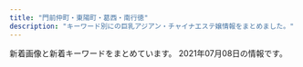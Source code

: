```yaml
---
title: "門前仲町・東陽町・葛西・南行徳"
description: "キーワード別にの巨乳アジアン・チャイナエステ嬢情報をまとめました。"
---
```


新着画像と新着キーワードをまとめています。
2021年07月08日の情報です。

<DmmAffiliateIns />
<KeywordTable
  shops={
    [
    {
        "url": "https://love-forever.ests.jp/",
        "keywords": {
            "D": 3,
            "E": 1,
            "84": 20,
            "89": 10,
            "86": 10
        },
        "name": "Love Forever",
        "station": "\u884c\u5fb3\u99c5",
        "img_links": [
            "https://file.jp-navi.info/17/8156/202105/2105191f124j09.jpeg",
            "https://love-forever.ests.jp/themes/love-forever.ests.jp/template/assets/images/bg_bottom01.jpg",
            "https://love-forever.ests.jp/photos/17/8156/202105/2105191931219208.jpeg",
            "https://love-forever.ests.jp/photos/17/8156/202105/2105191f2211448.jpeg",
            "https://love-forever.ests.jp/photos/17/8156/202105/210519193132uj.jpeg",
            "https://love-forever.ests.jp/photos/17/8156/202105/210519200uuj3.jpeg",
            "https://assets.jp-navi.info/images/images/es-thumbnail.png",
            "https://love-forever.ests.jp/photos/17/8156/202105/2105191f332ql.jpeg",
            "https://love-forever.ests.jp/themes/love-forever.ests.jp/template/assets/images/bg_bottom04.jpg",
            "https://love-forever.ests.jp/photos/17/8156/202105/2105191f1332238.jpeg",
            "https://love-forever.ests.jp/photos/17/8156/202105/210519200u222k.jpeg",
            "https://love-forever.ests.jp/themes/love-forever.ests.jp/template/assets/images/bg_bottom02.jpg",
            "https://love-forever.ests.jp/photos/17/8156/202105/2105191f124j09.jpeg",
            "https://file.jp-navi.info/17/8156/202105/2105191f2211448.jpeg",
            "https://love-forever.ests.jp/photos/17/8156/202105/2105191a95110q.jpeg",
            "https://love-forever.ests.jp/photos/17/8156/202105/2105201045461049.png",
            "https://love-forever.ests.jp/photos/17/8156/202105/2105191f0015163.jpeg",
            "https://love-forever.ests.jp/themes/love-forever.ests.jp/template/assets/images/bg_bottom03.jpg",
            "https://love-forever.ests.jp/photos/17/8156/202105/210519105403p59.png",
            "https://love-forever.ests.jp/photos/17/8156/202105/210519200t5e23.jpeg",
            "https://file.jp-navi.info/17/8156/202105/2105191a95110q.jpeg",
            "https://love-forever.ests.jp/photos/17/8156/202105/2105191f2294052.jpeg",
            "https://file.jp-navi.info/17/8156/202105/2105191f3232u0.jpeg",
            "https://love-forever.ests.jp/photos/17/8156/202105/2105191f3232u0.jpeg",
            "https://love-forever.ests.jp/photos/17/8156/202105/210519200z43u8.jpeg"
        ]
    },
    {
        "url": "http://akien.work/",
        "img_links": [
            "http://akien.work/jiejing3.jpg",
            "http://akien.work/jiejing4.jpg",
            "http://akien.work/fengjing2.jpg",
            "http://akien.work/jiejing5.jpg",
            "http://akien.work/head_1_4332_15445805847677.jpg",
            "http://akien.work/staff_7170_1544625837499078.jpg",
            "http://akien.work/5.jpeg",
            "http://akien.work/head_2_4332_1544580584367843.jpg",
            "http://akien.work/6.jpeg",
            "http://akien.work/head_4_4332_1544580584784110.jpg",
            "http://akien.work/jiejing1.jpg",
            "http://akien.work/jiejing6.jpg",
            "http://akien.work/staff_7559_1547886875744350.jpg",
            "http://akien.work/jiejing2.jpg",
            "http://akien.work/staff_7170_1544625837499078_1.jpg",
            "http://akien.work/ditu.jpg"
        ],
        "station": "\u8239\u5800\u99c5\u5317\u53e3",
        "name": "\u3084\u3059\u3089\u304e",
        "keywords": {}
    },
    {
        "name": "\u30af\u30aa\u30ec\u30a2",
        "station": "\u6771\u967d\u753a\u99c54\u756a\u51fa\u53e3",
        "img_links": [
            "http://cuorea-massage.work/img/m3.jpg",
            "http://cuorea-massage.work/img/m5.jpg",
            "http://cuorea-massage.work/i/img/sta23.jpg",
            "http://cuorea-massage.work/img/m50.jpg",
            "http://cuorea-massage.work/img/sta7.jpg",
            "http://cuorea-massage.work/img/nos.jpg",
            "http://cuorea-massage.work/img/st16.jpg",
            "http://cuorea-massage.work/img/m2.jpg",
            "http://cuorea-massage.work/img/m40.jpg",
            "http://cuorea-massage.work/img/s19.jpg",
            "http://cuorea-massage.work/i/img/sta11.jpg",
            "http://cuorea-massage.work/img/botton.jpg",
            "http://cuorea-massage.work/i/img/sta21.jpg",
            "http://cuorea-massage.work/img/s13.jpg",
            "http://cuorea-massage.work/img/m20.jpg",
            "http://cuorea-massage.work/img/st15.jpg",
            "http://cuorea-massage.work/img/s15.jpg",
            "http://cuorea-massage.work/img/sta4.jpg",
            "http://cuorea-massage.work/img/s23.jpg",
            "http://cuorea-massage.work/img/m30.jpg",
            "http://cuorea-massage.work/i/img/sta4.jpg",
            "http://cuorea-massage.work/img/st015.jpg",
            "http://cuorea-massage.work/img/st23.jpg",
            "http://cuorea-massage.work/img/sta17.jpg",
            "http://cuorea-massage.work/img/st17.jpg",
            "http://cuorea-massage.work/img/sta22.jpg",
            "http://cuorea-massage.work/i/img/sta7.jpg",
            "http://cuorea-massage.work/img/head.jpg",
            "http://cuorea-massage.work/img/sta19.jpg",
            "http://cuorea-massage.work/img/st22.jpg",
            "http://cuorea-massage.work/img/sta21.jpg",
            "http://cuorea-massage.work/img/sta1.jpg",
            "http://cuorea-massage.work/img/m4.jpg",
            "http://cuorea-massage.work/img/st04.jpg",
            "http://cuorea-massage.work/img/s4.jpg",
            "http://cuorea-massage.work/img/st12.jpg",
            "http://cuorea-massage.work/img/s24.jpg",
            "http://cuorea-massage.work/img/sta11.jpg",
            "http://cuorea-massage.work/img/s11.jpg",
            "http://cuorea-massage.work/img/sta24.jpg",
            "http://cuorea-massage.work/img/s12.jpg",
            "http://cuorea-massage.work/i/img/nos.jpg",
            "http://cuorea-massage.work/i/img/sta1.jpg",
            "http://cuorea-massage.work/img/sta16.jpg",
            "http://cuorea-massage.work/img/st4.jpg",
            "http://cuorea-massage.work/i/img/r1.jpg",
            "http://cuorea-massage.work/img/m6.jpg",
            "http://cuorea-massage.work/img/s22.jpg",
            "http://cuorea-massage.work/i/img/sta19.jpg",
            "http://cuorea-massage.work/img/st13.jpg",
            "http://cuorea-massage.work/img/s16.jpg",
            "http://cuorea-massage.work/i/img/r2.jpg",
            "http://cuorea-massage.work/img/credit.jpg",
            "http://cuorea-massage.work/img/s21.jpg",
            "http://cuorea-massage.work/img/st11.jpg",
            "http://cuorea-massage.work/img/st24.jpg",
            "http://cuorea-massage.work/i/img/sta15.jpg",
            "http://cuorea-massage.work/img/st21.jpg",
            "http://cuorea-massage.work/img/st19.jpg",
            "http://cuorea-massage.work/i/img/sta17.jpg",
            "http://cuorea-massage.work/img/s1.jpg",
            "http://cuorea-massage.work/i/img/sta12.jpg",
            "http://cuorea-massage.work/i/img/sta16.jpg",
            "http://cuorea-massage.work/img/m60.jpg",
            "http://cuorea-massage.work/img/sta15.jpg",
            "http://cuorea-massage.work/i/img/sta22.jpg",
            "http://cuorea-massage.work/i/img/st21.jpg",
            "http://cuorea-massage.work/img/st7.jpg",
            "http://cuorea-massage.work/img/sta12.jpg",
            "http://cuorea-massage.work/img/fla-2.jpg",
            "http://cuorea-massage.work/img/st1.jpg",
            "http://cuorea-massage.work/img/sta23.jpg",
            "http://cuorea-massage.work/img/s7.jpg",
            "http://cuorea-massage.work/i/img/paypay.jpg",
            "http://cuorea-massage.work/i/img/r3.jpg",
            "http://cuorea-massage.work/img/m1.jpg",
            "http://cuorea-massage.work/i/img/sta24.jpg",
            "http://cuorea-massage.work/img/fla.jpg",
            "http://cuorea-massage.work/img/sta13.jpg"
        ],
        "url": "http://cuorea-massage.work/",
        "keywords": {
            "C": 22,
            "D": 21,
            "86": 15,
            "E": 9,
            "85": 3,
            "87": 7,
            "88": 6
        }
    },
    {
        "keywords": {
            "\u80f8": 1
        },
        "url": "http://lavender01.com/",
        "name": "Lavender \uff5e\u30e9\u30d9\u30f3\u30c0\u30fc\uff5e",
        "station": "\u845b\u897f\u99c5",
        "img_links": [
            "http://lavender01.com/wp-content/uploads/2021/04/KOjSytryBBdLu2v1619788573_1619788593.jpg",
            "http://lavender01.com/wp-content/uploads/2020/06/1592467604091.jpg",
            "http://lavender01.com/wp-content/uploads/2018/07/321.jpg",
            "http://lavender01.com/wp-content/uploads/2018/02/4-2.jpg",
            "http://lavender01.com/wp-content/uploads/2018/02/3-2-330x493.jpg",
            "http://lavender01.com/wp-content/uploads/2021/06/1624793193993.jpg",
            "http://lavender01.com/wp-content/uploads/2018/03/sys4.jpg",
            "http://lavender01.com/wp-content/uploads/2018/02/m_top-1.png",
            "http://lavender01.com/wp-content/uploads/2020/11/1606713863690.jpg",
            "http://lavender01.com/wp-content/uploads/2018/02/2-2.jpg",
            "http://lavender01.com/wp-content/uploads/2021/06/1624457869024.jpg",
            "http://lavender01.com/wp-content/uploads/2018/02/3-2.jpg",
            "http://lavender01.com/wp-content/uploads/2021/04/xsZVLMOBvlGslIP1619083232_1619083310.jpg",
            "http://lavender01.com/wp-content/uploads/2021/04/\u3042\u3042\u3042.jpg",
            "http://lavender01.com/wp-content/uploads/2020/11/22258963.jpg",
            "http://lavender01.com/wp-content/uploads/2018/02/6.jpg",
            "http://lavender01.com/wp-content/uploads/2018/02/5-2-330x493.jpg",
            "http://lavender01.com/wp-content/uploads/2018/02/1-2.jpg",
            "http://lavender01.com/wp-content/uploads/2021/04/1-1.jpg",
            "http://lavender01.com/wp-content/uploads/2020/11/SSfYZs6CdoQYwW01606714654_1606714696.jpg",
            "http://lavender01.com/wp-content/uploads/2018/02/m_therapist.png",
            "http://lavender01.com/wp-content/uploads/2018/02/5-2.jpg",
            "http://lavender01.com/wp-content/plugins/wpfront-scroll-top/images/icons/103.png",
            "http://lavender01.com/wp-content/uploads/2021/04/DWuvcZgBWqc17Hi1619083396_1619083425.jpg",
            "http://lavender01.com/wp-content/uploads/2018/02/1-2-330x493.jpg",
            "http://lavender01.com/wp-content/uploads/2020/11/33.jpg",
            "http://lavender01.com/wp-content/uploads/2020/06/1592451378714.jpg",
            "http://lavender01.com/wp-content/uploads/2021/05/124578.jpg",
            "http://lavender01.com/wp-content/uploads/2018/02/2-2-330x493.jpg",
            "http://lavender01.com/wp-content/uploads/2018/02/qr.jpg",
            "http://lavender01.com/wp-content/uploads/2018/02/m_gallery.png",
            "http://lavender01.com/wp-content/uploads/2020/11/44.jpg"
        ]
    },
    {
        "name": "Pussy Cat",
        "keywords": {
            "88": 19,
            "D": 65,
            "87": 26,
            "86": 45,
            "C": 38,
            "82": 6,
            "E": 19,
            "85": 26
        },
        "url": "http://www.pussycat.esjoho.com/",
        "station": "\u884c\u5fb3\u99c5",
        "img_links": [
            "http://www.pussycat.esjoho.com/files/018.jpg",
            "http://www.pussycat.esjoho.com/files/010-02.jpg",
            "http://www.pussycat.esjoho.com/files/014-02.jpg",
            "http://www.pussycat.esjoho.com/files/017-03.jpg",
            "http://www.pussycat.esjoho.com/files/041-02.jpg",
            "http://www.pussycat.esjoho.com/photo_news/upimg/527315e31414915ded_1.jpg",
            "http://www.pussycat.esjoho.com/images/rsubt3.png",
            "http://www.pussycat.esjoho.com/images/rsubt6.png",
            "http://www.pussycat.esjoho.com/files/047.jpg",
            "http://www.pussycat.esjoho.com/photo_news/upimg/796335c3324299839a_0.jpg",
            "http://www.pussycat.esjoho.com/files/042-02.jpg",
            "http://www.pussycat.esjoho.com/files/042-03.jpg",
            "http://www.pussycat.esjoho.com/photo_news/upimg/336315ba0d3aaaff3b_0.jpg",
            "http://www.pussycat.esjoho.com/photo_news/upimg/890295b1f7ebb0b15a_1.jpg",
            "http://www.pussycat.esjoho.com/photo_news/upimg/920375fd9d44baad7f_0.jpg",
            "http://www.pussycat.esjoho.com/photo_news/upimg/14404609e34daec506_0.jpg",
            "http://www.pussycat.esjoho.com/photo_news/upimg/810955b1a46afe8052_0.jpg",
            "http://www.pussycat.esjoho.com/photo_news/upimg/924275fc7211843872_0.jpg",
            "http://www.pussycat.esjoho.com/images/slider-img001.jpg",
            "http://www.pussycat.esjoho.com/files/014-03.jpg",
            "http://www.pussycat.esjoho.com/files/011-02.jpg",
            "http://www.pussycat.esjoho.com/photo_news/upimg/831555c0f56a6077d2_0.jpg",
            "http://www.pussycat.esjoho.com/photo_news/upimg/312165e12adadc0638_0.jpg",
            "http://www.pussycat.esjoho.com/photo_news/upimg/828135e4b6e272dcc3_0.jpg",
            "http://www.pussycat.esjoho.com/files/012-03.jpg",
            "http://www.pussycat.esjoho.com/images/rsubt7.png",
            "http://www.pussycat.esjoho.com/images/m1.jpg",
            "http://www.pussycat.esjoho.com/files/047-02.jpg",
            "http://www.pussycat.esjoho.com/files/015-02.jpg",
            "http://www.pussycat.esjoho.com/photo_news/upimg/50003604f11c6021a3_0.jpg",
            "http://www.pussycat.esjoho.com/files/010-03.jpg",
            "http://www.pussycat.esjoho.com/files/038.jpg",
            "http://www.pussycat.esjoho.com/photo_news/upimg/819355b87bfb3e4692_0.jpg",
            "http://www.pussycat.esjoho.com/images/rsubt2.png",
            "http://www.pussycat.esjoho.com/photo_news/upimg/6893260950ddb87f5c_0.jpg",
            "http://www.pussycat.esjoho.com/photo_news/upimg/556035b3207e240b54_0.jpg",
            "http://www.pussycat.esjoho.com/photo_news/upimg/527315e31414915ded_0.jpg",
            "http://www.pussycat.esjoho.com/photo_news/upimg/698175c8b541154864_0.jpg",
            "http://www.pussycat.esjoho.com/files/012.jpg",
            "http://www.pussycat.esjoho.com/files/038-02.jpg",
            "http://www.pussycat.esjoho.com/files/021-03.jpg",
            "http://www.pussycat.esjoho.com/images/rsubt1.png",
            "http://www.pussycat.esjoho.com/files/017-02.jpg",
            "http://www.pussycat.esjoho.com/files/021-02.jpg",
            "http://www.pussycat.esjoho.com/photo_news/upimg/588496059ae5e97040_0.jpg",
            "http://www.pussycat.esjoho.com/files/016-03.jpg",
            "http://www.pussycat.esjoho.com/photo_news/upimg/287875b8345a0f195d_0.jpg",
            "http://www.pussycat.esjoho.com/photo_news/upimg/787045c8b54142c99d_0.jpg",
            "http://www.pussycat.esjoho.com/files/011.jpg",
            "http://www.pussycat.esjoho.com/files/041.jpg",
            "http://www.pussycat.esjoho.com/files/018-02.jpg",
            "http://www.pussycat.esjoho.com/photo_news/upimg/442605d3f99cdb9471_0.jpg",
            "http://www.pussycat.esjoho.com/images/m3.jpg",
            "http://www.pussycat.esjoho.com/files/017.jpg",
            "http://www.pussycat.esjoho.com/photo_news/upimg/738215f5076539165d_0.jpg",
            "http://www.pussycat.esjoho.com/files/028.jpg",
            "http://www.pussycat.esjoho.com/images/tel2.png",
            "http://www.pussycat.esjoho.com/photo_news/upimg/267825fe2ffc12c39d_0.jpg",
            "http://www.pussycat.esjoho.com/photo_news/upimg/793885bb1ce8539488_0.jpg",
            "http://www.pussycat.esjoho.com/images/slider-img002.jpg",
            "http://www.pussycat.esjoho.com/files/038-03.jpg",
            "http://www.pussycat.esjoho.com/photo_news/upimg/14404609e34daec506_1.jpg",
            "http://www.pussycat.esjoho.com/files/015.jpg",
            "http://www.pussycat.esjoho.com/photo_news/upimg/7851160af5aaf5923e_0.jpg",
            "http://www.pussycat.esjoho.com/files/013-02.jpg",
            "http://www.pussycat.esjoho.com/files/016.jpg",
            "http://www.pussycat.esjoho.com/images/rsubt5.png",
            "http://www.pussycat.esjoho.com/images/m4.jpg",
            "http://www.pussycat.esjoho.com/photo_news/upimg/646585db681550282a_0.jpg",
            "http://www.pussycat.esjoho.com/photo_news/upimg/739045f97e90e854d5_0.jpg",
            "http://www.pussycat.esjoho.com/files/045-02.jpg",
            "http://www.pussycat.esjoho.com/files/011-03.jpg",
            "http://www.pussycat.esjoho.com/files/015-03.jpg",
            "http://www.pussycat.esjoho.com/images/rsubt4.png",
            "http://www.pussycat.esjoho.com/files/022.jpg",
            "http://www.pussycat.esjoho.com/photo_news/upimg/904465b6c0c62502fb_0.jpg",
            "http://www.pussycat.esjoho.com/files/039-02.jpg",
            "http://www.pussycat.esjoho.com/files/013.jpg",
            "http://www.pussycat.esjoho.com/photo_news/upimg/510715f1e53af03bef_0.jpg",
            "http://www.pussycat.esjoho.com/photo_news/upimg/877905d08471b23032_0.jpg",
            "http://www.pussycat.esjoho.com/files/045-03.jpg",
            "http://www.pussycat.esjoho.com/images/esthe3.jpg",
            "http://www.pussycat.esjoho.com/photo_news/upimg/698295d75fbe2cd885_0.jpg",
            "http://www.pussycat.esjoho.com/photo_news/upimg/831555c0f56a6077d2_1.jpg",
            "http://www.pussycat.esjoho.com/files/039.jpg",
            "http://www.pussycat.esjoho.com/photo_news/upimg/943465c38225f78a78_0.jpg",
            "http://www.pussycat.esjoho.com/photo_news/upimg/955745e5735b0ad897_0.jpg",
            "http://www.pussycat.esjoho.com/files/014.jpg",
            "http://www.pussycat.esjoho.com/files/016-02.jpg",
            "http://www.pussycat.esjoho.com/files/039-03.jpg",
            "http://www.pussycat.esjoho.com/images/b-tel.png",
            "http://www.pussycat.esjoho.com/files/028-03.jpg",
            "http://www.pussycat.esjoho.com/files/013-03.jpg",
            "http://www.pussycat.esjoho.com/files/047-03.jpg",
            "http://www.pussycat.esjoho.com/photo_news/upimg/194565b4308eccaf74_0.jpg",
            "http://www.pussycat.esjoho.com/photo_news/upimg/759985c3c5c332d36e_0.jpg",
            "http://www.pussycat.esjoho.com/photo_news/upimg/764145ff82dd89bbf9_0.jpg",
            "http://www.pussycat.esjoho.com/files/018-03.jpg",
            "http://www.pussycat.esjoho.com/files/028-02.jpg",
            "http://www.pussycat.esjoho.com/images/esthe1.jpg",
            "http://www.pussycat.esjoho.com/photo_news/upimg/955745e5735b0ad897_1.jpg",
            "http://www.pussycat.esjoho.com/files/024.jpg",
            "http://www.pussycat.esjoho.com/files/010.jpg",
            "http://www.pussycat.esjoho.com/photo_news/upimg/267825fe2ffc12c39d_1.jpg",
            "http://www.pussycat.esjoho.com/files/021.jpg",
            "http://www.pussycat.esjoho.com/files/045.jpg",
            "http://www.pussycat.esjoho.com/photo_news/upimg/440565e16a8a498ba0_0.jpg",
            "http://www.pussycat.esjoho.com/photo_news/upimg/20230606aa9f5b1af9_0.jpg",
            "http://www.pussycat.esjoho.com/files/024-03.jpg",
            "http://www.pussycat.esjoho.com/photo_news/upimg/539325db2737770376_0.jpg",
            "http://www.pussycat.esjoho.com/images/m6.jpg",
            "http://www.pussycat.esjoho.com/files/022-03.jpg",
            "http://www.pussycat.esjoho.com/files/024-02.jpg",
            "http://www.pussycat.esjoho.com/files/012-02.jpg",
            "http://www.pussycat.esjoho.com/photo_news/upimg/3574260b8979b0d4d2_0.jpg",
            "http://www.pussycat.esjoho.com/photo_news/upimg/228465ef03565baeb2_0.jpg",
            "http://www.pussycat.esjoho.com/files/041-03.jpg",
            "http://www.pussycat.esjoho.com/files/042.jpg",
            "http://www.pussycat.esjoho.com/images/b-online.png",
            "http://www.pussycat.esjoho.com/images/m2.jpg",
            "http://www.pussycat.esjoho.com/files/022-02.jpg",
            "http://www.pussycat.esjoho.com/images/esthe2.jpg"
        ]
    },
    {
        "url": "http://beautygirls-station.work/",
        "img_links": [
            "http://beautygirls-station.work/img/bottom.png",
            "http://beautygirls-station.work/img/s3.jpg",
            "http://beautygirls-station.work/sp/img/add.jpg",
            "http://beautygirls-station.work/sp/img/st2.jpg",
            "http://beautygirls-station.work/sp/img/sys.jpg",
            "http://beautygirls-station.work/sp/img/time.jpg",
            "http://beautygirls-station.work/img/bod.png",
            "http://beautygirls-station.work/sp/img/st1.jpg",
            "http://beautygirls-station.work/img/s2.jpg",
            "http://beautygirls-station.work/sp/img/tit.jpg",
            "http://beautygirls-station.work/sp/img/t-t.jpg",
            "http://beautygirls-station.work/img/sta3.jpg",
            "http://beautygirls-station.work/sp/img/p3.jpg",
            "http://beautygirls-station.work/sp/img/t-a.jpg",
            "http://beautygirls-station.work/img/st2.jpg",
            "http://beautygirls-station.work/img/sta2.jpg",
            "http://beautygirls-station.work/img/nos.jpg",
            "http://beautygirls-station.work/sp/img/tel.jpg",
            "http://beautygirls-station.work/sp/img/pc.jpg",
            "http://beautygirls-station.work/sp/img/botton.jpg",
            "http://beautygirls-station.work/sp/img/t-o.jpg",
            "http://beautygirls-station.work/sp/img/pic.jpg",
            "http://beautygirls-station.work/sp/img/p1.jpg",
            "http://beautygirls-station.work/sp/img/info.jpg",
            "http://beautygirls-station.work/img/sta1.jpg",
            "http://beautygirls-station.work/sp/img/st3.jpg",
            "http://beautygirls-station.work/sp/img/t-s.jpg",
            "http://beautygirls-station.work/img/st3.jpg",
            "http://beautygirls-station.work/sp/img/t-r.jpg",
            "http://beautygirls-station.work/sp/img/p2.jpg",
            "http://beautygirls-station.work/img/st1.jpg",
            "http://beautygirls-station.work/img/mo.png",
            "http://beautygirls-station.work/img/s1.jpg",
            "http://beautygirls-station.work/img/rom.png"
        ],
        "name": "\u7f8e\u5c11\u5973\u770b\u8b77\u30b9\u30c6\u30fc\u30b7\u30e7\u30f3",
        "station": "\u9580\u524d\u4ef2\u753a\u99c53\u756a\u51fa\u53e3",
        "keywords": {
            "87": 2,
            "E": 2,
            "85": 2,
            "86": 2,
            "C": 12,
            "D": 2
        }
    },
    {
        "keywords": {},
        "station": "\u897f\u845b\u897f\u99c5\u5317\u53e3",
        "name": "\u30b9\u30a4\u30fc\u30c8\u30cf\u30fc\u30c8",
        "url": "http://k-este.info/",
        "img_links": []
    },
    {
        "name": "\u30b3\u30b3\u30a2",
        "img_links": [
            "http://aphrodite-est.xyz/img/cg05.png",
            "http://aphrodite-est.xyz/img/tel.png",
            "http://aphrodite-est.xyz/img/nav-004.png",
            "http://aphrodite-est.xyz/img/stb.jpg",
            "http://aphrodite-est.xyz/img/cg09.png",
            "http://aphrodite-est.xyz/img/top01.png",
            "http://aphrodite-est.xyz/img/cg01.png",
            "http://aphrodite-est.xyz/img/cg08.png",
            "http://aphrodite-est.xyz/img/cg07.png",
            "http://aphrodite-est.xyz/img/nav-005.png",
            "http://aphrodite-est.xyz/img/cg04.png",
            "http://aphrodite-est.xyz/img/cg02.png",
            "http://aphrodite-est.xyz/img/nav-006.png",
            "http://aphrodite-est.xyz/img/nav-001.png",
            "http://aphrodite-est.xyz/img/nav-002.png",
            "http://aphrodite-est.xyz/img/nav-003.png",
            "http://aphrodite-est.xyz/img/cg06.png",
            "http://aphrodite-est.xyz/img/cg03.png",
            "http://aphrodite-est.xyz/img/no.png",
            "http://aphrodite-est.xyz/img/stt.jpg"
        ],
        "url": "http://aphrodite-est.xyz/",
        "keywords": {
            "85": 2,
            "D": 4,
            "E": 3,
            "C": 2,
            "86": 7
        },
        "station": "\u884c\u5fb3\u99c5\u5357\u53e3"
    },
    {
        "station": "\u897f\u845b\u897f\u99c5\u5357\u53e3",
        "url": "http://sakura-est.xyz/",
        "img_links": [
            "http://sakura-est.xyz/images/mobile.png",
            "http://eskk.sakura-est.xyz/uploads//g5-225x300.jpg",
            "http://eskk.sakura-est.xyz/uploads//g4.jpg",
            "http://sakura-est.xyz/images/r04.jpg",
            "http://eskk.sakura-est.xyz/uploads//g2-225x300.jpg",
            "http://sakura-est.xyz/images/r02.jpg",
            "http://sakura-est.xyz/images/newt.png",
            "http://sakura-est.xyz/images/r01.jpg",
            "http://sakura-est.xyz/images/tite-staff.png",
            "http://eskk.sakura-est.xyz/uploads//g1-225x300.jpg",
            "http://sakura-est.xyz/images/gat.png",
            "http://sakura-est.xyz/images/g0.jpg",
            "http://sakura-est.xyz/images/r03.jpg",
            "http://sakura-est.xyz/images/pickt.png"
        ],
        "name": "\u685c",
        "keywords": {
            "C": 11
        }
    },
    {
        "keywords": {
            "86": 2,
            "87": 8,
            "D": 10
        },
        "name": "Love You",
        "station": "\u9580\u524d\u4ef2\u753a\u99c54\u756a\u53e3",
        "url": "http://www.loveyou.esjp.info/",
        "img_links": [
            "http://www.loveyou.esjp.info/files/002.jpg",
            "http://www.loveyou.esjp.info/files/004-02.jpg",
            "http://www.loveyou.esjp.info/files/002-02.jpg",
            "http://www.loveyou.esjp.info/files/005-02.jpg",
            "http://www.loveyou.esjp.info/files/003-02.jpg",
            "http://www.loveyou.esjp.info/images/staff_s.png",
            "http://www.loveyou.esjp.info/images/link_s .png",
            "http://www.loveyou.esjp.info/files/005.jpg",
            "http://www.loveyou.esjp.info/files/001-02.jpg",
            "http://www.loveyou.esjp.info/files/003.jpg",
            "http://www.loveyou.esjp.info/images/top1.png",
            "http://www.loveyou.esjp.info/files/001.jpg",
            "http://www.loveyou.esjp.info/images/news.jpg",
            "http://www.loveyou.esjp.info/files/004.jpg"
        ]
    },
    {
        "url": "http://hi-msg.com/shamballa/",
        "station": "\u7be0\u5d0e\u99c5\u5317\u53e3",
        "img_links": [],
        "keywords": {},
        "name": "Shamballa\uff5e\u30b7\u30e3\u30f3\u30d0\u30e9"
    },
    {
        "img_links": [
            "http://blue-est.xyz/images/newt.png",
            "http://blue-est.xyz/images/y.jpg",
            "http://blue-est.xyz/images/h1.jpg",
            "http://blue-est.xyz/images/momo.jpg",
            "http://blue-est.xyz/images/g18.jpg",
            "http://blue-est.xyz/images/g8.jpg",
            "http://blue-est.xyz/images/mm.jpg",
            "http://blue-est.xyz/images/mina.jpg",
            "http://blue-est.xyz/images/gat.png",
            "http://blue-est.xyz/images/na.jpg",
            "http://blue-est.xyz/images/lie.jpg",
            "http://blue-est.xyz/images/r01.jpg",
            "http://blue-est.xyz/images/sr.jpg",
            "http://blue-est.xyz/images/nnm.jpg",
            "http://blue-est.xyz/images/laki.jpg",
            "http://blue-est.xyz/images/h2.jpg",
            "http://blue-est.xyz/images/top.png",
            "http://blue-est.xyz/images/kaori.jpg",
            "http://blue-est.xyz/images/pickt.png",
            "http://blue-est.xyz/images/g0.jpg",
            "http://blue-est.xyz/images/ayi.jpg",
            "http://blue-est.xyz/images/moe.jpg",
            "http://blue-est.xyz/images/tite-staff.png",
            "http://blue-est.xyz/images/g101.jpg",
            "http://blue-est.xyz/images/yu.jpg",
            "http://blue-est.xyz/images/g4.jpg",
            "http://blue-est.xyz/images/g9.jpg",
            "http://blue-est.xyz/images/hana.jpg",
            "http://blue-est.xyz/images/g5.jpg",
            "http://blue-est.xyz/images/saki.jpg",
            "http://blue-est.xyz/images/aya.jpg",
            "http://blue-est.xyz/images/g1.jpg",
            "http://blue-est.xyz/images/g6.jpg",
            "http://blue-est.xyz/images/runa.jpg",
            "http://blue-est.xyz/images/lisa.jpg",
            "http://blue-est.xyz/images/nana.jpg",
            "http://blue-est.xyz/images/lili.jpg",
            "http://blue-est.xyz/images/mimi.jpg",
            "http://blue-est.xyz/images/g7.jpg",
            "http://blue-est.xyz/images/my.jpg",
            "http://blue-est.xyz/images/ggg.jpg",
            "http://blue-est.xyz/images/ayk.jpg",
            "http://blue-est.xyz/images/mla.jpg",
            "http://blue-est.xyz/images/r02.jpg",
            "http://blue-est.xyz/images/mobile.png",
            "http://blue-est.xyz/images/miyu.jpg"
        ],
        "station": "\u884c\u5fb3\u99c5",
        "name": "Angel Islands",
        "keywords": {
            "C": 7,
            "85": 1,
            "E": 1
        },
        "url": "http://blue-est.xyz/"
    },
    {
        "url": "http://www.renai.mensest.com/",
        "station": "\u884c\u5fb3\u99c5\u5317\u53e3",
        "name": "\u604b\u611b\u5b66\u5712",
        "img_links": [
            "http://www.renai.mensest.com/images/sp_top.jpg",
            "http://www.renai.mensest.com/files/004.jpg",
            "http://www.renai.mensest.com/files/003.jpg",
            "http://www.renai.mensest.com/images/top.png",
            "http://www.renai.mensest.com/files/002.jpg",
            "http://www.renai.mensest.com/files/001.jpg"
        ],
        "keywords": {
            "D": 18,
            "86": 6,
            "87": 12,
            "82": 6,
            "C": 17
        }
    },
    {
        "keywords": {
            "\u4e73": 1
        },
        "station": "\u7be0\u5d0e\u99c5\u897f\u53e3",
        "img_links": [
            "https://static.wixstatic.com/media/0e987e_f81114d4a5824d15974d25ecb4b8bdf0~mv2.png",
            "https://static.wixstatic.com/media/0e987e_1b192f7e81e74112b0226c8e6a717c8f~mv2.jpg",
            "https://static.wixstatic.com/media/1fd55af04cc9e233f6ca4e29b72ebb00.png",
            "https://static.wixstatic.com/media/0e987e_4eea8036a1684d93b818072fe6423fa4~mv2.jpg",
            "https://static.wixstatic.com/media/0e987e_66dae9fff67a4a7a8ae0dc9e20f796f8~mv2.png",
            "https://static.wixstatic.com/media/0e987e_a1b224f50322408086988edc5198b273~mv2.jpg",
            "https://static.wixstatic.com/media/0e987e_1679ce0bb843404cba048e3d4a181a6c~mv2_d_2207_3225_s_2.jpg",
            "https://static.wixstatic.com/media/0e987e_88bebfebb7174ba7b6cbf72e7d9319e7~mv2.jpeg",
            "https://static.wixstatic.com/media/0e987e_04865866db29405f837253bbbb514370~mv2.jpg",
            "https://static.wixstatic.com/media/41d000_8ebb7d13d81ea4139c54644b997e8076.png",
            "https://static.wixstatic.com/media/0e987e_cfdd0d64f4194102b1b5e79b9f13ab93~mv2_d_3225_2419_s_4_2.jpg"
        ],
        "url": "https://277025115.wixsite.com/mysite-1/",
        "name": "MINAEN"
    },
    {
        "name": "\u30aa\u30ea\u30aa\u30f3",
        "img_links": [
            "http://www.es-orion.click/img/momoko1.jpg",
            "http://www.es-orion.click/img/yuyu.jpg",
            "http://www.es-orion.click/images/4.jpg",
            "http://www.es-orion.click/img/natu1.jpg",
            "http://www.es-orion.click/images/news.jpg",
            "http://www.es-orion.click/img/sayaka1.jpg",
            "http://www.es-orion.click/img/serina.jpg",
            "http://www.es-orion.click/img/ami1.jpg",
            "http://www.es-orion.click/images/ta.jpg",
            "http://www.es-orion.click/images/int1.jpg",
            "http://www.es-orion.click/img/emili.jpg",
            "http://www.es-orion.click/img/urara.jpg",
            "http://www.es-orion.click/img/hikari.jpg",
            "http://www.es-orion.click/images/head.jpg",
            "http://www.es-orion.click/img/suzu.jpg",
            "http://www.es-orion.click/img/emili1.jpg",
            "http://www.es-orion.click/img/erin1.jpg",
            "http://www.es-orion.click/img/rin.jpg",
            "http://www.es-orion.click/images/1.jpg",
            "http://www.es-orion.click/images/int2.jpg",
            "http://www.es-orion.click/img/mayu.jpg",
            "http://www.es-orion.click/images/line.png",
            "http://www.es-orion.click/img/miwa1.jpg",
            "http://www.es-orion.click/images/info.jpg",
            "http://www.es-orion.click/images/ac1.jpg",
            "http://www.es-orion.click/img/rin1.jpg",
            "http://www.es-orion.click/images/mobile.jpg",
            "http://www.es-orion.click/img/naomi1.jpg",
            "http://www.es-orion.click/img/miwa.jpg",
            "http://www.es-orion.click/images/rem.jpg",
            "http://www.es-orion.click/img/momoko.jpg",
            "http://www.es-orion.click/img/yuyu1.jpg",
            "http://www.es-orion.click/img/sayaka2.jpg",
            "http://www.es-orion.click/img/urara1.jpg",
            "http://www.es-orion.click/img/suzu1.jpg",
            "http://www.es-orion.click/img/ami.jpg",
            "http://www.es-orion.click/img/hikari1.jpg",
            "http://www.es-orion.click/images/3.jpg",
            "http://www.es-orion.click/img/serina1.jpg",
            "http://www.es-orion.click/images/tel.jpg",
            "http://www.es-orion.click/img/naomi.jpg",
            "http://www.es-orion.click/images/2.jpg",
            "http://www.es-orion.click/img/runa.jpg",
            "http://www.es-orion.click/img/sayaka.jpg",
            "http://www.es-orion.click/img/runa1.jpg",
            "http://www.es-orion.click/img/kaori1.jpg",
            "http://www.es-orion.click/images/staff_t.jpg",
            "http://www.es-orion.click/images/sys1.jpg",
            "http://www.es-orion.click/img/erin.jpg",
            "http://www.es-orion.click/img/mayu1.jpg",
            "http://www.es-orion.click/img/kaori.jpg",
            "http://www.es-orion.click/img/natu.jpg",
            "http://www.es-orion.click/images/interior_t.jpg"
        ],
        "keywords": {},
        "station": "\u9580\u524d\u4ef2\u753a\u99c55\u756a\u51fa\u53e3",
        "url": "http://www.es-orion.click/"
    },
    {
        "img_links": [
            "http://himekawa.iyasi.me/images/top/top_01.jpg",
            "http://himekawa.iyasi.me/images/demo/slider/images/slide2.png",
            "http://himekawa.iyasi.me/images/demo/slider/images/slide1.png",
            "http://himekawa.iyasi.me/images/top/top_04.jpg",
            "http://himekawa.iyasi.me/images/index_page_top.png",
            "http://himekawa.iyasi.me/images/home/top.jpg",
            "http://himekawa.iyasi.me/images/staff_image/staff_04a.jpg",
            "http://himekawa.iyasi.me/images/top/top_05.jpg",
            "http://himekawa.iyasi.me/images/massage/massage_03a.jpg",
            "http://himekawa.iyasi.me/images/home/index_11.jpg",
            "http://himekawa.iyasi.me/images/massage/massage_01a.jpg",
            "http://himekawa.iyasi.me/images/top/top_06.jpg",
            "http://himekawa.iyasi.me/images/demo/slider/images/slide3.png",
            "http://himekawa.iyasi.me/images/top/top_08.png",
            "http://himekawa.iyasi.me/images/massage/massage_04b.jpg",
            "http://himekawa.iyasi.me/images/massage/massage_03b.jpg",
            "http://himekawa.iyasi.me/images/massage/massage_02a.jpg",
            "http://himekawa.iyasi.me/images/home/index_tel.jpg",
            "http://himekawa.iyasi.me/images/staff_image/staff_02a.jpg",
            "http://himekawa.iyasi.me/images/home/index_13.jpg",
            "http://himekawa.iyasi.me/images/massage/massage_04a.jpg",
            "http://himekawa.iyasi.me/images/staff_image/staff_06b.jpg",
            "http://himekawa.iyasi.me/images/top/top_02.jpg",
            "http://himekawa.iyasi.me/images/staff_image/staff_06a.jpg",
            "http://himekawa.iyasi.me/images/staff_one/staff_ba.png",
            "http://himekawa.iyasi.me/images/staff/staff_top.png",
            "http://himekawa.iyasi.me/images/staff_image/staff_07a.jpg",
            "http://himekawa.iyasi.me/images/massage/massage_02b.jpg",
            "http://himekawa.iyasi.me/images/massage/massage_la.jpg",
            "http://himekawa.iyasi.me/images/massage/massage_01b.jpg",
            "http://himekawa.iyasi.me/images/staff_image/staff_01a.jpg",
            "http://himekawa.iyasi.me/images/top/top_03.jpg",
            "http://himekawa.iyasi.me/images/staff_image/staff_03b.jpg"
        ],
        "url": "http://himekawa.iyasi.me/",
        "name": "HimeKawa",
        "keywords": {},
        "station": "\u5357\u884c\u5fb3\u99c5\u5357\u53e3"
    },
    {
        "img_links": [
            "http://www.nuku-mori.xyz/images/index-take_02.jpg",
            "http://www.nuku-mori.xyz/images/sys.jpg",
            "http://www.nuku-mori.xyz/images/index-take_13.jpg",
            "http://www.nuku-mori.xyz/images/staff/yuri.jpg",
            "http://www.nuku-mori.xyz/images/staff/2/yuki2.jpg",
            "http://www.nuku-mori.xyz/images/staff/2/ami.jpg",
            "http://www.nuku-mori.xyz/images/nav/c-nav-sys.jpg",
            "http://www.nuku-mori.xyz/images/index-take_17.jpg",
            "http://www.nuku-mori.xyz/pad/off3.jpg",
            "http://www.nuku-mori.xyz/images/index-take_12.jpg",
            "http://www.nuku-mori.xyz/images/nav/index-t_staff.jpg",
            "http://www.nuku-mori.xyz/images/index-take_07.jpg",
            "http://www.nuku-mori.xyz/images/index-take_06.jpg",
            "http://www.nuku-mori.xyz/images/index-take_21.jpg",
            "http://www.nuku-mori.xyz/images/index-take_09.jpg",
            "http://www.nuku-mori.xyz/images/nav/c-nav-info.jpg",
            "http://www.nuku-mori.xyz/images/staff/2/nana.jpg",
            "http://www.nuku-mori.xyz/images/staff/2/3.jpg"
        ],
        "station": "\u6771\u967d\u753a\u99c51\u756a\u51fa\u53e3",
        "url": "http://www.nuku-mori.xyz/",
        "name": "\u6e29\u3082\u308a",
        "keywords": {
            "C": 6
        }
    },
    {
        "name": "\u5929\u4f7f\u306e\u5922",
        "keywords": {},
        "station": "\u897f\u845b\u897f\u99c5\u5357\u53e3",
        "img_links": [
            "http://treat-relax.com/staff/momo/02.jpg",
            "http://treat-relax.com/staff/ami/02.jpg",
            "http://treat-relax.com/staff/haru/01.jpg",
            "http://treat-relax.com/css/tel01.png",
            "http://treat-relax.com/staff/momo/01.jpg",
            "http://treat-relax.com/staff/ami/01.jpg",
            "http://treat-relax.com/staff/rumi/01.jpg",
            "http://treat-relax.com/staff/riri/02.jpg",
            "http://treat-relax.com/staff/mei/02.jpg",
            "http://treat-relax.com/css/nav/nav-006.jpg",
            "http://treat-relax.com/staff/nana/01.jpg",
            "http://treat-relax.com/css/staff/up.jpg",
            "http://treat-relax.com/css/nav/nav-003.jpg",
            "http://treat-relax.com/staff/riri/01.jpg",
            "http://treat-relax.com/css/nav/nav-002.jpg",
            "http://treat-relax.com/css/top02.jpg",
            "http://treat-relax.com/staff/nana/02.jpg",
            "http://treat-relax.com/css/nav/nav-004.jpg",
            "http://treat-relax.com/css/top-left0001.jpg",
            "http://treat-relax.com/staff/mei/01.jpg",
            "http://treat-relax.com/css/nav/nav-005.jpg",
            "http://treat-relax.com/css/nav/nav-001.jpg",
            "http://treat-relax.com/css/top-left02.jpg",
            "http://treat-relax.com/staff/momo/03.jpg",
            "http://treat-relax.com/staff/ai/01.jpg",
            "http://treat-relax.com/css/staff/new.jpg"
        ],
        "url": "http://treat-relax.com/"
    },
    {
        "name": "\u967d\u3060\u307e\u308a",
        "url": "https://fussahoney.work/",
        "station": "\u6728\u5834\u99c51\u756a\u51fa\u53e3",
        "img_links": [
            "https://fussahoney.work/_src/55644726/img20210424214526317949.jpg",
            "https://fussahoney.work/_src/55644710/gallery22.jpg",
            "https://fussahoney.work/_src/55644666/back.png",
            "https://fussahoney.work/_src/55644637/navi_01.png",
            "https://fussahoney.work/_src/55644673/back.png",
            "https://fussahoney.work/_src/55644678/img20210424195339075333.jpg",
            "https://fussahoney.work/_src/55644721/back.png",
            "https://fussahoney.work/_src/56876260/back.png",
            "https://fussahoney.work/_src/55644658/img20210423214535183420.jpg",
            "https://fussahoney.work/_src/55644772/index_09.png",
            "https://fussahoney.work/_src/56876255/wechatimg162_20210609095020070.jpg",
            "https://fussahoney.work/_src/56876236/indexstaff.jpg",
            "https://fussahoney.work/_src/55644639/navi_02.png",
            "https://fussahoney.work/_src/55644764/index_04.png",
            "https://fussahoney.work/_src/55662126/bannner.png",
            "https://fussahoney.work/_src/55644659/img20210423214544782918.jpg",
            "https://fussahoney.work/_src/55644766/index_05.png",
            "https://fussahoney.work/_src/55644641/navi_03.png",
            "https://fussahoney.work/_src/56876250/wechatimg162_20210609095858792.jpg",
            "https://fussahoney.work/_src/55644680/wechatimg453.jpg",
            "https://fussahoney.work/_src/55644685/back.png",
            "https://fussahoney.work/_src/55644734/img20210424215208455865.jpg",
            "https://fussahoney.work/_src/55644743/wechatimg453.jpg",
            "https://fussahoney.work/_src/55647362/img20210425172639203334.png",
            "https://fussahoney.work/_src/55644645/navi_05.png",
            "https://fussahoney.work/_src/55644690/gallery2.jpg",
            "https://fussahoney.work/_src/55644746/wechatimg453.jpg",
            "https://fussahoney.work/_src/55644739/back.png",
            "https://fussahoney.work/_src/55644653/slider5.png",
            "https://fussahoney.work/_src/55644708/gallery11.jpg",
            "https://fussahoney.work/_src/56512192/wechatimg405_20210527131244185.jpg",
            "https://fussahoney.work/_src/55644668/back.png",
            "https://fussahoney.work/_src/55644676/img20210424195227478527.jpg",
            "https://fussahoney.work/_src/55644736/img20210424215208455865.jpg",
            "https://fussahoney.work/_src/55644651/slider3.png",
            "https://fussahoney.work/_src/55644715/back.png",
            "https://fussahoney.work/_src/55644744/wechatimg453.jpg",
            "https://fussahoney.work/_src/56512195/back.png",
            "https://fussahoney.work/_src/56512190/wechatimg405_20210527131244185.jpg",
            "https://fussahoney.work/_src/55644729/img20210424214526317949.jpg",
            "https://fussahoney.work/_src/55644733/img20210424215208455865.jpg",
            "https://fussahoney.work/_src/55644694/gallery4.jpg",
            "https://fussahoney.work/_src/55644747/wechatimg453.jpg",
            "https://fussahoney.work/_src/56876258/wechatimg162_20210609095020070.jpg",
            "https://fussahoney.work/_src/55644737/img20210424215208455865.jpg",
            "https://fussahoney.work/_src/55932107/cam-2.jpg",
            "https://fussahoney.work/_src/55644698/gallery6.jpg",
            "https://fussahoney.work/_src/56876257/wechatimg162_20210609095020070.jpg",
            "https://fussahoney.work/_src/55644770/index_08.png",
            "https://fussahoney.work/_src/55644727/img20210424214533972247.jpg",
            "https://fussahoney.work/_src/55644643/navi_04.png",
            "https://fussahoney.work/_src/55644730/img20210424214533972247.jpg",
            "https://fussahoney.work/_src/56512193/wechatimg405_20210527131244185.jpg",
            "https://fussahoney.work/_src/55644768/index_06.png",
            "https://fussahoney.work/_src/55932106/cam-22.jpg",
            "https://fussahoney.work/_src/55644728/img20210424214526317949.jpg",
            "https://fussahoney.work/_src/55644704/gallery-21.jpg",
            "https://fussahoney.work/_src/55644706/gallery-22.jpg",
            "https://fussahoney.work/_src/56520519/test.jpg",
            "https://fussahoney.work/_src/55644692/gallery3.jpg",
            "https://fussahoney.work/_src/55644701/back.png",
            "https://fussahoney.work/_src/55644774/img20210425125358226802.png",
            "https://fussahoney.work/_src/56876254/wechatimg162_20210609095020070.jpg",
            "https://fussahoney.work/_src/56512189/wechatimg405_20210527131244185.jpg",
            "https://fussahoney.work/_src/55644652/slider4.png",
            "https://fussahoney.work/_src/55644688/gallery1.jpg",
            "https://fussahoney.work/_src/55644649/slider1.png",
            "https://fussahoney.work/_src/55644650/slider2.png",
            "https://fussahoney.work/_src/55644663/img20210424151308520968.jpg",
            "https://fussahoney.work/_src/55644749/back.png",
            "https://fussahoney.work/_src/55644731/img20210424214533972247.jpg",
            "https://fussahoney.work/_src/55644696/gallery5.jpg",
            "https://fussahoney.work/_src/55644660/img20210423214551710442.jpg"
        ],
        "keywords": {}
    },
    {
        "name": "\u30e9\u30fb\u30e1\u30fc\u30eb",
        "station": "\u9580\u524d\u4ef2\u753a\u99c53\u756a\u53e3",
        "url": "http://lamar-massage.work/",
        "img_links": [
            "http://lamar-massage.work/img/bottom.png",
            "http://lamar-massage.work/img/sta30.png",
            "http://lamar-massage.work/i/img/r3.jpg",
            "http://lamar-massage.work/i/img/sta24.png",
            "http://lamar-massage.work/img/nos.png",
            "http://lamar-massage.work/img/st33.png",
            "http://lamar-massage.work/img/s36.jpg",
            "http://lamar-massage.work/img/st31.png",
            "http://lamar-massage.work/i/img/sta33.png",
            "http://lamar-massage.work/img/link-3.png",
            "http://lamar-massage.work/img/sta29.png",
            "http://lamar-massage.work/img/s28.png",
            "http://lamar-massage.work/i/img/sta29.png",
            "http://lamar-massage.work/img/s31.png",
            "http://lamar-massage.work/i/img/r4.jpg",
            "http://lamar-massage.work/img/link-2.png",
            "http://lamar-massage.work/img/s34.jpg",
            "http://lamar-massage.work/i/img/sta23.png",
            "http://lamar-massage.work/img/st14.png",
            "http://lamar-massage.work/img/sta36.jpg",
            "http://lamar-massage.work/img/sta34.jpg",
            "http://lamar-massage.work/img/st29.png",
            "http://lamar-massage.work/img/st32.png",
            "http://lamar-massage.work/i/img/sm.jpg",
            "http://lamar-massage.work/img/s32.png",
            "http://lamar-massage.work/img/sta28.png",
            "http://lamar-massage.work/img/sta31.png",
            "http://lamar-massage.work/i/img/sta30.png",
            "http://lamar-massage.work/i/img/sta14.png",
            "http://lamar-massage.work/i/img/r2.jpg",
            "http://lamar-massage.work/img/s30.png",
            "http://lamar-massage.work/img/s14.png",
            "http://lamar-massage.work/img/link-4.png",
            "http://lamar-massage.work/img/head.png",
            "http://lamar-massage.work/img/mo.png",
            "http://lamar-massage.work/i/img/sta28.png",
            "http://lamar-massage.work/img/st30.png",
            "http://lamar-massage.work/img/sta14.png",
            "http://lamar-massage.work/i/img/sta34.jpg",
            "http://lamar-massage.work/img/sta32.png",
            "http://lamar-massage.work/img/ss14.png",
            "http://lamar-massage.work/i/img/sta36.jpg",
            "http://lamar-massage.work/img/link-1.png",
            "http://lamar-massage.work/img/ss36.jpg",
            "http://lamar-massage.work/img/st34.jpg",
            "http://lamar-massage.work/i/img/top.jpg",
            "http://lamar-massage.work/i/img/sta31.png",
            "http://lamar-massage.work/img/sta33.png",
            "http://lamar-massage.work/i/img/sta32.png",
            "http://lamar-massage.work/img/st36.jpg",
            "http://lamar-massage.work/img/st28.png"
        ],
        "keywords": {
            "87": 3,
            "88": 5,
            "C": 17,
            "86": 1
        }
    },
    {
        "name": "\u884c\u5fb3\u5b66\u5712",
        "station": "\u884c\u5fb3\u99c5\u5357\u53e3",
        "keywords": {
            "E": 4,
            "G": 6,
            "D": 4,
            "F": 6
        },
        "url": "http://gakuen.xyz.mn/",
        "img_links": [
            "http://gakuen.xyz.mn/images/staff_bj3.jpg",
            "http://gakuen.xyz.mn/photos/sites/71/2021/04/2021041917552189.jpg",
            "http://gakuen.xyz.mn/photos/sites/71/2021/04/2021040917371526.jpg",
            "http://gakuen.xyz.mn/photos/sites/71/2019/10/2019102420321841.jpg",
            "http://gakuen.xyz.mn/photos/sites/71/2021/04/2021042719583960-e1619521127868.jpeg",
            "http://gakuen.xyz.mn/images/s_cosplay.jpg",
            "http://gakuen.xyz.mn/images/g7.jpg",
            "http://gakuen.xyz.mn/photos/sites/71/2020/06/2020062110420119.jpg",
            "http://gakuen.xyz.mn/images/top.jpg",
            "http://gakuen.xyz.mn/photos/sites/71/2019/09/2019092719211544.jpg",
            "http://gakuen.xyz.mn/images/g2.jpg",
            "http://gakuen.xyz.mn/photos/sites/71/2020/03/2020032610084881.jpg",
            "http://gakuen.xyz.mn/images/g1.jpg",
            "http://gakuen.xyz.mn/photos/sites/71/2021/04/2021041917464125-e1618822013542.jpeg",
            "http://gakuen.xyz.mn/photos/sites/71/2019/10/2019102619491568-e1572086967266.jpeg",
            "http://gakuen.xyz.mn/photos/sites/71/2020/02/2020020317060366.jpg",
            "http://gakuen.xyz.mn/photos/sites/71/2020/11/2020111416130515.jpg",
            "http://gakuen.xyz.mn/images/pick.jpg",
            "http://gakuen.xyz.mn/images/2.jpg",
            "http://gakuen.xyz.mn/images/g15.jpg",
            "http://gakuen.xyz.mn/photos/sites/71/2020/06/2020061015582330.jpg",
            "http://gakuen.xyz.mn/photos/sites/71/2019/11/2019111517040618.jpg",
            "http://gakuen.xyz.mn/photos/sites/71/2019/12/2019120817483319.jpg",
            "http://gakuen.xyz.mn/images/news1.jpg",
            "http://gakuen.xyz.mn/photos/sites/71/2021/07/202107022315331-e1625235368767.jpeg",
            "http://gakuen.xyz.mn/photos/sites/71/2020/09/2020092819121522.jpg",
            "http://gakuen.xyz.mn/photos/sites/71/2020/01/2020010713430218.jpg",
            "http://gakuen.xyz.mn/photos/sites/71/2019/10/2019102816572380.jpg",
            "http://gakuen.xyz.mn/photos/sites/71/2021/05/2021050715571489.jpg",
            "http://gakuen.xyz.mn/images/mobile.jpg",
            "http://gakuen.xyz.mn/photos/sites/71/2020/07/2020072818553775.jpg",
            "http://gakuen.xyz.mn/images/s_link.jpg",
            "http://gakuen.xyz.mn/photos/sites/71/2020/01/2020011015294716.jpg",
            "http://gakuen.xyz.mn/images/g13.jpg",
            "http://gakuen.xyz.mn/photos/sites/71/2020/03/2020030915313184.jpeg",
            "http://gakuen.xyz.mn/photos/sites/71/2021/01/2021011516005173.jpeg",
            "http://gakuen.xyz.mn/images/g16.jpg",
            "http://gakuen.xyz.mn/photos/sites/71/2019/12/2019121619230170.jpg",
            "http://gakuen.xyz.mn/photos/sites/71/2019/09/2019092719211853.jpg",
            "http://gakuen.xyz.mn/photos/sites/71/2020/11/2020112517584561.jpg",
            "http://gakuen.xyz.mn/photos/sites/71/2020/12/2020122014304059.jpg",
            "http://gakuen.xyz.mn/photos/sites/71/2020/08/2020081616440837.jpg",
            "http://gakuen.xyz.mn/photos/sites/71/2021/07/2021070417151559-e1625386523441.jpeg",
            "http://gakuen.xyz.mn/photos/sites/71/2021/06/2021060617433411-e1622969033729.jpeg",
            "http://gakuen.xyz.mn/photos/sites/71/2021/06/2021061518435565.jpg",
            "http://gakuen.xyz.mn/photos/sites/71/2021/05/2021052120233061.jpeg",
            "http://gakuen.xyz.mn/photos/sites/71/2020/02/2020022618290662.jpg",
            "http://gakuen.xyz.mn/images/s_staff.jpg",
            "http://gakuen.xyz.mn/images/g17.jpg",
            "http://gakuen.xyz.mn/images/1.jpg",
            "http://gakuen.xyz.mn/images/g8.jpg",
            "http://gakuen.xyz.mn/images/g3.jpg",
            "http://gakuen.xyz.mn/photos/sites/71/2021/06/2021060618102731.jpg",
            "http://gakuen.xyz.mn/photos/sites/71/2020/02/2020022210241571.jpg",
            "http://gakuen.xyz.mn/photos/sites/71/2020/02/2020021414323643.jpg",
            "http://gakuen.xyz.mn/photos/sites/71/2021/06/2021061517580135-e1623747490247.jpeg",
            "http://gakuen.xyz.mn/photos/sites/71/2019/10/2019101811500268.jpg",
            "http://gakuen.xyz.mn/photos/sites/71/2020/10/2020102412595563.jpg",
            "http://gakuen.xyz.mn/photos/sites/71/2019/10/2019101811390877.jpg",
            "http://gakuen.xyz.mn/photos/sites/71/2021/04/2021040917343160.jpg",
            "http://gakuen.xyz.mn/images/g10.jpg",
            "http://gakuen.xyz.mn/photos/sites/71/2021/04/2021042810263779.jpg",
            "http://gakuen.xyz.mn/images/info2.jpg",
            "http://gakuen.xyz.mn/images/info.jpg"
        ]
    },
    {
        "name": "\u3086\u304d",
        "url": "http://yuki.jpn.cm/",
        "station": "\u5357\u884c\u5fb3\u99c5\u5317\u53e3",
        "keywords": {
            "83": 1,
            "D": 6,
            "85": 3,
            "86": 2
        },
        "img_links": [
            "http://yuki.jpn.cm/photos/sites/37/2020/03/2020030510325253.jpg",
            "http://yuki.jpn.cm/photos/sites/37/2020/03/2020030510332648.jpg",
            "http://yuki.jpn.cm/images/nbj2.jpg",
            "http://yuki.jpn.cm/photos/sites/37/2020/03/2020030510334277.jpg",
            "http://yuki.jpn.cm/images/end.png",
            "http://yuki.jpn.cm/images/mobile.jpg",
            "http://yuki.jpn.cm/images/room1.jpg",
            "http://yuki.jpn.cm/images/s_news.jpg",
            "http://yuki.jpn.cm/images/room2.jpg",
            "http://yuki.jpn.cm/images/room4.jpg",
            "http://yuki.jpn.cm/photos/sites/37/2020/03/2020030510331117.jpg",
            "http://yuki.jpn.cm/photos/sites/37/2020/03/202003051033562.jpg",
            "http://yuki.jpn.cm/images/top.png",
            "http://yuki.jpn.cm/images/s_staff.jpg",
            "http://yuki.jpn.cm/images/1.jpg",
            "http://yuki.jpn.cm/photos/sites/37/2020/03/2020030510342475.jpg",
            "http://yuki.jpn.cm/images/room3.jpg"
        ]
    },
    {
        "img_links": [
            "http://sh-honeyspa.work/uploads/210507/1-21050G41121532.jpg",
            "http://sh-honeyspa.work/uploads/180629/1-1P629142554530.png",
            "http://sh-honeyspa.work/uploads/210201/1-21020111123UH.jpg",
            "http://sh-honeyspa.work/uploads/190311/1-1Z3111253164H.jpg",
            "http://sh-honeyspa.work/uploads/190903/1-1ZZ3133G9361.jpg",
            "http://sh-honeyspa.work/uploads/181023/1-1Q0230950223S.jpg",
            "http://sh-honeyspa.work/uploads/210702/1-210F212362AM.jpg",
            "http://sh-honeyspa.work/uploads/allimg/180703/1-1PF3111J3201.png",
            "http://sh-honeyspa.work/templets/default/picture/girl-z1.jpg",
            "http://sh-honeyspa.work/uploads/200113/1-20011316422c28.jpg",
            "http://sh-honeyspa.work/templets/default/picture/top.jpg",
            "http://sh-honeyspa.work/uploads/191122/1-191122161241O8.jpg",
            "http://sh-honeyspa.work/uploads/180703/1-1PF30Z04J01.jpg",
            "http://sh-honeyspa.work/uploads/180629/1-1P629141950141.png",
            "http://sh-honeyspa.work/uploads/allimg/180629/1-1P629115504250.png",
            "http://sh-honeyspa.work/uploads/191223/1-19122316264LR.jpg",
            "http://sh-honeyspa.work/uploads/200114/1-200114154TN60.jpg",
            "http://sh-honeyspa.work/templets/default/picture/top1.jpg",
            "http://sh-honeyspa.work/uploads/191115/1-191115100214144.jpg",
            "http://sh-honeyspa.work/templets/default/picture/s_news.jpg",
            "http://sh-honeyspa.work/uploads/181109/1-1Q1091511432Z.jpg",
            "http://sh-honeyspa.work/templets/default/picture/girl-z2.jpg",
            "http://sh-honeyspa.work/templets/default/picture/staff01.jpg",
            "http://sh-honeyspa.work/uploads/201126/1-20112613341O53.jpg",
            "http://sh-honeyspa.work/uploads/180703/1-1PF30Z200O9.jpg",
            "http://sh-honeyspa.work/uploads/200812/1-200Q213432R35.jpg",
            "http://sh-honeyspa.work/uploads/200608/1-20060P9542X63.jpg",
            "http://sh-honeyspa.work/uploads/190903/1-1ZZ3133U4960.jpg"
        ],
        "station": "\u884c\u5fb3\u99c5",
        "url": "http://sh-honeyspa.work/",
        "name": "Honey Spa \uff5e\u30cf\u30cb\u30fc\u30b9\u30d1\uff5e",
        "keywords": {
            "\u5de8\u4e73": 1,
            "89": 2,
            "85": 5,
            "86": 5,
            "\u30bb\u30af\u30b7\u30fc": 1,
            "C": 30,
            "D": 10,
            "\u80f8": 1,
            "\u4e73": 1
        }
    },
    {
        "img_links": [
            "http://www.momiyoshi.mesthe.com/files/002.jpg",
            "http://www.momiyoshi.mesthe.com/files/004.jpg",
            "http://www.momiyoshi.mesthe.com/files/004-02.jpg",
            "http://www.momiyoshi.mesthe.com/files/003.jpg",
            "http://www.momiyoshi.mesthe.com/files/008.jpg",
            "http://www.momiyoshi.mesthe.com/files/008-02.jpg",
            "http://www.momiyoshi.mesthe.com/images/btn2.png",
            "http://www.momiyoshi.mesthe.com/images/mainImg_sub2.jpg",
            "http://www.momiyoshi.mesthe.com/files/005-02.jpg",
            "http://www.momiyoshi.mesthe.com/files/005.jpg",
            "http://www.momiyoshi.mesthe.com/files/011.jpg",
            "http://www.momiyoshi.mesthe.com/files/013.jpg",
            "http://www.momiyoshi.mesthe.com/files/013-02.jpg",
            "http://www.momiyoshi.mesthe.com/images/icon_tel.png",
            "http://www.momiyoshi.mesthe.com/files/002-02.jpg",
            "http://www.momiyoshi.mesthe.com/images/mainImg_sub.jpg",
            "http://www.momiyoshi.mesthe.com/files/011-02.jpg",
            "http://www.momiyoshi.mesthe.com/files/001-02.jpg",
            "http://www.momiyoshi.mesthe.com/images/icon_top.png",
            "http://www.momiyoshi.mesthe.com/images/icon_staff.png",
            "http://www.momiyoshi.mesthe.com/files/012.jpg",
            "http://www.momiyoshi.mesthe.com/images/icon_info.png",
            "http://www.momiyoshi.mesthe.com/files/001.jpg",
            "http://www.momiyoshi.mesthe.com/files/012-02.jpg",
            "http://www.momiyoshi.mesthe.com/files/003-02.jpg"
        ],
        "name": "momiyoshi",
        "keywords": {
            "87": 16,
            "85": 8,
            "86": 12,
            "D": 24,
            "C": 12
        },
        "url": "http://www.momiyoshi.mesthe.com/",
        "station": "\u9580\u524d\u4ef2\u753a\u99c56\u756a\u51fa\u53e3"
    },
    {
        "img_links": [
            "http://supergirl-esthe.com/girl/5.jpg",
            "http://supergirl-esthe.com/__admin/img_hp/head_1_5661_158381787632487.png",
            "http://supergirl-esthe.com/__admin/img_hp_editor/5661/images/concept.png",
            "http://supergirl-esthe.com/__admin/img_hp/bnr_apt.jpg",
            "http://supergirl-esthe.com/__admin/img_hp/bnr_pej.jpg",
            "http://supergirl-esthe.com/__admin/img_hp/head_3_5661_1583820713910685.png",
            "http://supergirl-esthe.com/girl/3.jpg",
            "http://supergirl-esthe.com/girl/4.jpg",
            "http://supergirl-esthe.com/girl/1.jpg",
            "http://supergirl-esthe.com/girl/2.jpg"
        ],
        "url": "http://supergirl-esthe.com/",
        "station": "\u6728\u5834\u99c54a\u51fa\u53e3",
        "keywords": {},
        "name": "Super Girl"
    },
    {
        "img_links": [
            "https://cest-si-bon.tokyo/images/topimage/photo_2.jpg",
            "https://cest-si-bon.tokyo/images/st/st_yumi.jpg",
            "https://cest-si-bon.tokyo/images/st/st_juri.jpg",
            "https://cest-si-bon.tokyo/images/st/st_riku.jpg",
            "https://cest-si-bon.tokyo/images/st/st_hina.jpg",
            "https://cest-si-bon.tokyo/images/st/st_ayumi.jpg",
            "https://cest-si-bon.tokyo/images/share/pagetop.png",
            "https://cest-si-bon.tokyo/images/st/st_sakura.jpg",
            "https://cest-si-bon.tokyo/images/topimage/photo_5.jpg",
            "https://cest-si-bon.tokyo/images/st/st_kuu.jpg",
            "https://cest-si-bon.tokyo/images/st/st_nanami.jpg",
            "https://cest-si-bon.tokyo/images/share/sptel.png",
            "https://cest-si-bon.tokyo/images/share/tel.png",
            "https://cest-si-bon.tokyo/images/topimage/photo_4.jpg",
            "https://cest-si-bon.tokyo/images/topimage/photo_1.jpg"
        ],
        "url": "https://cest-si-bon.tokyo/",
        "keywords": {
            "F": 16,
            "D": 8,
            "\u7206\u4e73": 8,
            "E": 8,
            "C": 68,
            "\u4e73": 8
        },
        "name": "C\u2019EST SI BON -\u30bb\u30fb\u30b7\u30fb\u30dc\u30f3-",
        "station": "\u9580\u524d\u4ef2\u753a\u99c52\u756a\u53e3"
    },
    {
        "keywords": {
            "89": 2,
            "87": 2,
            "C": 1
        },
        "img_links": [
            "http://koukoku.xyz/sunflower/css/nav/nav04.png",
            "http://koukoku.xyz/sunflower/css/nav/nav05.png",
            "http://koukoku.xyz/sunflower/css/staff/staff-01.jpg",
            "http://koukoku.xyz/sunflower/css/top04.jpg",
            "http://koukoku.xyz/sunflower/css/nav/nav01.png",
            "http://koukoku.xyz/sunflower/css/staff/naiyo02.png",
            "http://koukoku.xyz/sunflower/css/staff/staff-02.jpg",
            "http://koukoku.xyz/sunflower/css/right.png",
            "http://koukoku.xyz/sunflower/css/nav/nav02.png",
            "http://koukoku.xyz/sunflower/css/staff/staff-003.jpg",
            "http://koukoku.xyz/sunflower/css/nav/nav03.png",
            "http://koukoku.xyz/sunflower/css/staff/staff-04.jpg",
            "http://koukoku.xyz/sunflower/css/head02.jpg",
            "http://koukoku.xyz/sunflower/css/top02.jpg",
            "http://koukoku.xyz/sunflower/css/left.png",
            "http://koukoku.xyz/sunflower/css/top01.jpg",
            "http://koukoku.xyz/sunflower/css/staff/naiyo01.png",
            "http://koukoku.xyz/sunflower/css/nav/nav06.png"
        ],
        "station": "\u9580\u524d\u4ef2\u753a\u99c5",
        "url": "http://koukoku.xyz/sunflower/",
        "name": "\u30b5\u30f3\u30d5\u30e9\u30ef\u30fc"
    },
    {
        "station": "\u845b\u897f\u99c5\u4e2d\u592e\u53e3",
        "name": "Aegean Sea\u30fb\u30a8\u30fc\u30b2\u6d77",
        "keywords": {
            "C": 16
        },
        "img_links": [
            "http://est-lux.com/staff/momo/01mb.jpg",
            "http://est-lux.com/i/files/homeimg.jpg",
            "http://est-lux.com/staff/aya/01mb.jpg",
            "http://est-lux.com/staff/koko/01.jpg",
            "http://est-lux.com/staff/miharu/01.jpg",
            "http://est-lux.com/staff/sakura/01mb.jpg",
            "http://est-lux.com/staff/sakura/01.jpg",
            "http://est-lux.com/staff/momo/01.jpg",
            "http://est-lux.com/staff/aya/01.jpg",
            "http://est-lux.com/staff/haruka/01mb.jpg",
            "http://est-lux.com/pic/campaign.png",
            "http://est-lux.com/staff/haruka/01.jpg",
            "http://est-lux.com/staff/miharu/01mb.jpg",
            "http://est-lux.com/staff/rina/01mb.jpg",
            "http://est-lux.com/img/access/address.png",
            "http://est-lux.com/staff/koko/01mb.jpg",
            "http://est-lux.com/img/ttl_staff.png",
            "http://est-lux.com/pic/head.png",
            "http://est-lux.com/staff/rina/01.jpg",
            "http://est-lux.com/img/ttl_mobile.png",
            "http://est-lux.com/img/ttl_recbnr.png"
        ],
        "url": "http://est-lux.com/"
    },
    {
        "keywords": {},
        "img_links": [],
        "station": "\u897f\u845b\u897f\u99c5\u5357\u53e3",
        "url": "https://cg.uouono.com/",
        "name": "CUTE GIRLS"
    },
    {
        "station": "\u884c\u5fb3\u99c5",
        "img_links": [
            "http://wientry.work/static/picture/nav-005.png",
            "http://wientry.work/static/picture/tel.png",
            "http://wientry.work/static/picture/top003.jpg",
            "http://wientry.work/static/picture/nav-003.png",
            "http://wientry.work/uploads/210609/1-210609150523912.jpg",
            "http://wientry.work/static/picture/nav-004.png",
            "http://wientry.work/uploads/210204/1-210204145321421.jpg",
            "http://wientry.work/static/picture/right.jpg",
            "http://wientry.work/uploads/210204/1-2102041451144E.jpg",
            "http://wientry.work/static/picture/top01.png",
            "http://wientry.work/uploads/210204/1-2102041454259C.jpg",
            "http://wientry.work/uploads/210507/1-21050G440193I.jpg",
            "http://wientry.work/static/picture/left.jpg",
            "http://wientry.work/static/picture/nav-006.png",
            "http://wientry.work/static/picture/nav-002.png",
            "http://wientry.work/static/picture/nav-001.png"
        ],
        "name": "\u30e9\u30d6\u30ea\u30fc",
        "url": "http://wientry.work/",
        "keywords": {
            "C": 3,
            "84": 1,
            "88": 1,
            "D": 2,
            "85": 3
        }
    },
    {
        "station": "\u897f\u845b\u897f\u99c5\u5317\u53e3",
        "keywords": {
            "F": 1,
            "C": 15
        },
        "url": "https://www.es-mensesthe.info/",
        "img_links": [
            "https://static.wixstatic.com/media/1789f4_924b58ab79154b06a9cf2728f83f9e16~mv2.jpg",
            "https://static.wixstatic.com/media/96d791_6ff48fcff4404e948713a278d6fba4aa~mv2.jpg",
            "https://static.wixstatic.com/media/96d791_9531b0b1bbfc427f8c9fc93875698f78~mv2.jpg",
            "https://static.wixstatic.com/media/a896d9_bbced4ca1ed240d9976a39bd584760ec.png",
            "https://static.wixstatic.com/media/1789f4_e147280e483f42899e4b3d5e7caf92f1~mv2.jpg",
            "https://static.wixstatic.com/media/96d791_1be596dd7f23490b9b0e704178290531~mv2.jpg",
            "https://static.wixstatic.com/media/1789f4_eb4dabafdee7459289bbfd43f6719052~mv2.jpg",
            "https://static.wixstatic.com/media/1789f4_2fbb8d30cbfd49d58924ba8e468ef7f5~mv2.jpg",
            "https://static.wixstatic.com/media/96d791_43e018dca22747c2b765d8aa6bb4730d~mv2.jpg",
            "https://static.wixstatic.com/media/1789f4_c6233abd4113483aa0a2bc9c149301de~mv2.jpg",
            "https://static.wixstatic.com/media/a896d9_02f0ebb1776e442eae0ce11dffc92d24.png",
            "https://static.wixstatic.com/media/96d791_3eb6f202b7134ca182380be13a2eceec~mv2.png",
            "https://static.wixstatic.com/media/96d791_9f931b4f1aa848f686c4852fb4de0023~mv2.jpg",
            "https://static.wixstatic.com/media/96d791_f28a0b63f0e242c58274b246ca243806~mv2.png",
            "https://static.wixstatic.com/media/96d791_817955bbd13f4a11abc0c6ddfbac0f82~mv2.jpg",
            "https://static.wixstatic.com/media/1789f4_3504477e9be446b48c38be0412c03b71~mv2.jpg",
            "https://static.wixstatic.com/media/1789f4_08db416164264cc2afaf7ab008798109~mv2.jpg",
            "https://static.wixstatic.com/media/1789f4_c8e2a255d16e45319c08dc69edef2844~mv2.jpg",
            "https://static.wixstatic.com/media/96d791_1c10b3e5806b434e9674af60ef5ee259~mv2.jpg",
            "https://static.wixstatic.com/media/1789f4_6ea9139345054bfa8c0e670f5ff5f608~mv2.jpg",
            "https://static.wixstatic.com/media/1789f4_37c5ad5eac7c435bbf6465cef4458a93~mv2.jpg",
            "https://static.wixstatic.com/media/96d791_b9f10a69e3814caf9ca0fd108e450bfa~mv2.jpg",
            "https://static.wixstatic.com/media/96d791_319c152db4f64ca4ae7aaf3dfaa2e545~mv2.jpg",
            "https://static.wixstatic.com/media/96d791_e28a35375184419e9585c2b4e12ac83e~mv2.jpg",
            "https://static.wixstatic.com/media/96d791_859f31dba3184d118e9eed6302e18ea1~mv2.jpg",
            "https://static.wixstatic.com/media/96d791_5d55c113359a4a188f4a12da11153d08~mv2.png"
        ],
        "name": "\u30ef\u30f3\u30c0\u30fc\u30e9\u30f3\u30c9"
    },
    {
        "name": "LOVE LOVE",
        "keywords": {
            "88": 8,
            "83": 4,
            "C": 37,
            "86": 28,
            "87": 24,
            "E": 24,
            "85": 20,
            "D": 52
        },
        "img_links": [
            "https://lovelove.ests.jp/images/themes/pink/s_newface.png",
            "https://lovelove.ests.jp/photos/sites/54/2021/03/2021033018462288.jpg",
            "https://lovelove.ests.jp/images/themes/pink/s_staff.png",
            "https://lovelove.ests.jp/photos/sites/54/2021/05/2021051118312728.jpg",
            "https://lovelove.ests.jp/photos/sites/54/2021/03/2021033018462548.jpg",
            "https://lovelove.ests.jp/photos/sites/54/2021/04/2021040118264097.jpg",
            "https://lovelove.ests.jp/photos/sites/54/2021/06/2021060213454354.jpg",
            "https://lovelove.ests.jp/photos/sites/54/2021/05/2021051015192459.jpg",
            "https://lovelove.ests.jp/photos/sites/54/2021/07/2021070517584796-600x800.jpg",
            "https://lovelove.ests.jp/images/room1.jpg",
            "https://lovelove.ests.jp/photos/sites/54/2021/05/2021051118312994.jpg",
            "https://lovelove.ests.jp/images/themes/pink/s_pickup.png",
            "https://lovelove.ests.jp/photos/sites/54/2021/05/2021051118312640.jpg",
            "https://lovelove.ests.jp/images/themes/pink/s_ranking.png",
            "https://lovelove.ests.jp/photos/sites/54/2021/03/2021033018473374.jpg",
            "https://lovelove.ests.jp/photos/sites/54/2021/05/2021051118312459.jpg",
            "https://lovelove.ests.jp/photos/sites/54/2021/04/2021040311415296.jpg",
            "https://lovelove.ests.jp/photos/sites/54/2021/05/2021051118313216.jpg",
            "https://lovelove.ests.jp/images/themes/pink/r3.jpg",
            "https://lovelove.ests.jp/photos/sites/54/2021/05/2021051118313343.jpg",
            "https://lovelove.ests.jp/photos/sites/54/2021/05/2021051118312535.jpg",
            "https://lovelove.ests.jp/photos/sites/54/2021/05/2021051118313164.jpg",
            "https://lovelove.ests.jp/images/themes/pink/no1.png",
            "https://lovelove.ests.jp/photos/sites/54/2021/06/2021061910470728.jpg",
            "https://lovelove.ests.jp/images/room4.jpg",
            "https://lovelove.ests.jp/photos/sites/54/2021/05/2021053113080457.jpg",
            "https://lovelove.ests.jp/images/themes/pink/s_news.png",
            "https://lovelove.ests.jp/photos/sites/54/2021/07/2021070517562012.jpg",
            "https://lovelove.ests.jp/images/room3.jpg",
            "https://lovelove.ests.jp/images/themes/pink/mobile.jpg",
            "https://lovelove.ests.jp/photos/sites/54/2021/06/2021061111213487.jpg",
            "https://lovelove.ests.jp/photos/sites/54/2021/05/202105171048262.jpg",
            "https://lovelove.ests.jp/photos/sites/54/2021/07/2021070517584796.jpg",
            "https://lovelove.ests.jp/images/themes/pink/s_link.png",
            "https://lovelove.ests.jp/images/room2.jpg",
            "https://lovelove.ests.jp/images/themes/pink/no2.png",
            "https://lovelove.ests.jp/images/themes/pink/line.png"
        ],
        "url": "https://lovelove.ests.jp/",
        "station": "\u845b\u897f\u99c5\u5730\u4e0b\u9244\u535a\u7269\u9928\u53e3"
    },
    {
        "keywords": {
            "85": 12,
            "87": 6,
            "D": 18,
            "C": 27,
            "88": 6,
            "E": 12,
            "86": 6
        },
        "url": "http://fuen.iest.info/",
        "name": "\u98a8\u7e01",
        "station": "\u845b\u897f\u99c5\u897f\u53e3",
        "img_links": [
            "http://fuen.iest.info/images/themes/blue/s_zysx.png",
            "http://fuen.iest.info/photos/sites/2/2018/12/2018121714525583.jpg",
            "http://fuen.iest.info/images/room1.jpg",
            "http://fuen.iest.info/images/themes/blue/s_staff.png",
            "http://fuen.iest.info/images/themes/blue/s_pickup.png",
            "http://fuen.iest.info/photos/sites/2/2020/07/2020072110520042.jpg",
            "http://fuen.iest.info/photos/sites/2/2020/07/2020072110515835.jpg",
            "http://fuen.iest.info/images/themes/blue/s_newface.png",
            "http://fuen.iest.info/images/themes/blue/r3.jpg",
            "http://fuen.iest.info/images/themes/blue/s_news.png",
            "http://fuen.iest.info/images/themes/blue/s_link.png",
            "http://fuen.iest.info/photos/sites/2/2020/07/2020072110520164.jpg",
            "http://fuen.iest.info/images/room2.jpg",
            "http://fuen.iest.info/photos/sites/2/2020/07/2020072110520047.jpg",
            "http://fuen.iest.info/images/themes/blue/no1.png",
            "http://fuen.iest.info/images/themes/blue/mobile.jpg",
            "http://fuen.iest.info/images/themes/blue/line.png",
            "http://fuen.iest.info/images/room3.jpg",
            "http://fuen.iest.info/images/room4.jpg",
            "http://fuen.iest.info/photos/sites/2/2020/07/2020072110515940.jpg",
            "http://fuen.iest.info/images/themes/blue/s_ranking.png",
            "http://fuen.iest.info/images/themes/blue/no2.png"
        ]
    },
    {
        "img_links": [
            "http://green-es.info/images/tt.jpg",
            "http://green-es.info/img/risa1.jpg",
            "http://green-es.info/images/2.jpg",
            "http://green-es.info/img/yuki1.jpg",
            "http://green-es.info/images/mobile.jpg",
            "http://green-es.info/images/news.jpg",
            "http://green-es.info/images/staff_t.jpg",
            "http://green-es.info/img/rika.jpg",
            "http://green-es.info/img/eri.jpg",
            "http://green-es.info/img/koko1.jpg",
            "http://green-es.info/images/tp.png",
            "http://green-es.info/images/rem.jpg",
            "http://green-es.info/images/3.jpg",
            "http://green-es.info/images/6.jpg",
            "http://green-es.info/img/eri1.jpg",
            "http://green-es.info/images/4.jpg",
            "http://green-es.info/img/koko.jpg",
            "http://green-es.info/images/interior.png",
            "http://green-es.info/img/rika1.jpg",
            "http://green-es.info/img/haru.jpg",
            "http://green-es.info/img/yuki.jpg",
            "http://green-es.info/images/interior_t.jpg",
            "http://green-es.info/img/haru1.jpg",
            "http://green-es.info/img/risa.jpg",
            "http://green-es.info/images/1.jpg",
            "http://green-es.info/images/5.jpg"
        ],
        "url": "http://green-es.info/",
        "name": "\u30b0\u30ea\u30fc\u30f3",
        "station": "\u6771\u967d\u753a\u99c52\u756a\u51fa\u53e3",
        "keywords": {
            "89": 1,
            "87": 2,
            "92": 1,
            "86": 1,
            "85": 1
        }
    },
    {
        "keywords": {
            "C": 18
        },
        "name": "\u68ee\u306e\u5bb6",
        "station": "\u897f\u845b\u897f\u99c5\u5317\u53e3",
        "img_links": [
            "http://arm-salon.com/i/files/homeimg.jpg",
            "http://arm-salon.com/staff/sizuka/01mb.jpg",
            "http://arm-salon.com/img/ttl_staff.png",
            "http://arm-salon.com/staff/momo/01.jpg",
            "http://arm-salon.com/staff/yumi/01mb.jpg",
            "http://arm-salon.com/staff/sizuka/01.jpg",
            "http://arm-salon.com/staff/mika/01.jpg",
            "http://arm-salon.com/staff/kana/01.jpg",
            "http://arm-salon.com/staff/hana/01mb.jpg",
            "http://arm-salon.com/pic/top.png",
            "http://arm-salon.com/staff/sayuri/01mb.jpg",
            "http://arm-salon.com/staff/yuyu/01mb.jpg",
            "http://arm-salon.com/pic/head.png",
            "http://arm-salon.com/staff/yuyu/01.jpg",
            "http://arm-salon.com/staff/yuna/01mb.jpg",
            "http://arm-salon.com/staff/kana/01mb.jpg",
            "http://arm-salon.com/staff/momo/01mb.jpg",
            "http://arm-salon.com/img/ttl_mobile.png",
            "http://arm-salon.com/staff/hana/01.jpg",
            "http://arm-salon.com/img/att.png",
            "http://arm-salon.com/staff/mika/01mb.jpg",
            "http://arm-salon.com/staff/yumi/01.jpg",
            "http://arm-salon.com/staff/yuna/01.jpg",
            "http://arm-salon.com/staff/sayuri/01.jpg"
        ],
        "url": "http://arm-salon.com/"
    },
    {
        "keywords": {},
        "station": "\u884c\u5fb3\u99c5",
        "img_links": [
            "http://hi-msg.com/mi/img/p-8.jpg",
            "http://hi-msg.com/mi/img/osirase_t.jpg",
            "http://hi-msg.com/mi/img/p-1.jpg",
            "http://hi-msg.com/mi/img/no.png",
            "http://hi-msg.com/mi/img/p-4.jpg",
            "http://hi-msg.com/mi/img/fla-1.jpg",
            "http://hi-msg.com/mi/img/p-9.jpg",
            "http://hi-msg.com/mi/img/botton.jpg",
            "http://hi-msg.com/mi/img/p-5.jpg",
            "http://hi-msg.com/mi/img/p-6.jpg",
            "http://hi-msg.com/mi/img/staff-list-top.jpg",
            "http://hi-msg.com/mi/img/p-7.jpg",
            "http://hi-msg.com/mi/img/p-2.jpg",
            "http://hi-msg.com/mi/img/p-00.jpg",
            "http://hi-msg.com/mi/img/p-3.jpg",
            "http://hi-msg.com/mi/img/p-10.jpg",
            "http://hi-msg.com/mi/img/fla.jpg"
        ],
        "name": "\u7f8e",
        "url": "http://hi-msg.com/mi/"
    },
    {
        "station": "\u884c\u5fb3\u99c5\u5317\u53e3",
        "keywords": {
            "F": 54,
            "E": 7,
            "\u30bb\u30af\u30b7\u30fc": 58
        },
        "img_links": [
            "http://es-chinese.info/wp-content/uploads/2020/09/hare2_\u526f\u672c-164x300.jpg",
            "http://es-chinese.info/wp-content/themes/template-salon2/images/noimg.jpg",
            "http://es-chinese.info/wp-content/themes/template-salon2/images/main1.jpg",
            "http://es-chinese.info/wp-content/uploads/2021/04/miyukixd2_\u526f\u672c.jpg",
            "http://es-chinese.info/wp-content/uploads/2020/09/sana_\u526f\u672c.jpg",
            "http://es-chinese.info/wp-content/uploads/2021/01/aoyixd5_\u526f\u672c-500x750.jpg",
            "http://es-chinese.info/wp-content/uploads/2021/06/sakixd2_\u526f\u672c-500x750.jpg",
            "http://es-chinese.info/wp-content/uploads/2021/06/yitikaxd2_\u526f\u672c.jpg",
            "http://es-chinese.info/wp-content/uploads/2019/12/WeChat-Image_20191207141010-768x1024.jpg",
            "http://es-chinese.info/wp-content/uploads/2021/02/mireyixd1_\u526f\u672c.jpg",
            "http://es-chinese.info/wp-content/uploads/2020/05/aya3_\u526f\u672c-167x300.jpg",
            "http://es-chinese.info/wp-content/uploads/2020/09/hare1_\u526f\u672c-169x300.jpg",
            "http://es-chinese.info/wp-content/uploads/2021/06/sakixd1_\u526f\u672c-500x750.jpg",
            "http://es-chinese.info/wp-content/uploads/2021/01/aoyixd3_\u526f\u672c.jpg",
            "http://es-chinese.info/wp-content/uploads/2019/12/WeChat-Image_20191207141006-768x1024.jpg",
            "http://es-chinese.info/wp-content/uploads/2021/02/mireyixd4_\u526f\u672c-500x750.jpg",
            "http://es-chinese.info/wp-content/uploads/2021/04/miyukixd6_\u526f\u672c-500x750.jpg",
            "http://es-chinese.info/wp-content/uploads/2021/02/mireyixd3_\u526f\u672c-221x300.jpg",
            "http://es-chinese.info/wp-content/uploads/2019/12/WeChat-Image_20191207141003.jpg",
            "http://es-chinese.info/wp-content/uploads/2020/09/hare1_\u526f\u672c-500x750.jpg",
            "http://es-chinese.info/wp-content/uploads/2020/11/yukina2_\u526f\u672c-500x750.jpg",
            "http://es-chinese.info/wp-content/uploads/2021/06/yitikaxd1_\u526f\u672c.jpg",
            "http://es-chinese.info/wp-content/uploads/2021/04/miyukixd5_\u526f\u672c.jpg",
            "http://es-chinese.info/wp-content/uploads/2021/01/aoyixd4_\u526f\u672c-212x300.jpg",
            "http://es-chinese.info/wp-content/uploads/2019/12/WeChat-Image_20191207140959.jpg",
            "http://es-chinese.info/wp-content/uploads/2021/06/yitikaxd2_\u526f\u672c-500x750.jpg",
            "http://es-chinese.info/wp-content/uploads/2021/01/aoyixd3_\u526f\u672c-500x750.jpg",
            "http://es-chinese.info/wp-content/uploads/2021/01/aoyixd4_\u526f\u672c.jpg",
            "http://es-chinese.info/wp-content/uploads/2021/04/miyukixd5_\u526f\u672c-225x300.jpg",
            "http://es-chinese.info/wp-content/uploads/2021/06/sakixd1_\u526f\u672c-213x300.jpg",
            "http://es-chinese.info/wp-content/uploads/2020/11/yukina1_\u526f\u672c-500x750.jpg",
            "http://es-chinese.info/wp-content/uploads/2021/06/sakixd2_\u526f\u672c-216x300.jpg",
            "http://es-chinese.info/wp-content/uploads/2020/09/sana_\u526f\u672c-500x750.jpg",
            "http://es-chinese.info/wp-content/uploads/2020/01/aya4_\u526f\u672c-570x1024.jpg",
            "http://es-chinese.info/wp-content/uploads/2021/02/mireyixd3_\u526f\u672c-500x750.jpg",
            "http://es-chinese.info/wp-content/uploads/2020/11/yukina2_\u526f\u672c-209x300.jpg",
            "http://es-chinese.info/wp-content/uploads/2021/04/miyukixd5_\u526f\u672c-500x750.jpg",
            "http://es-chinese.info/wp-content/uploads/2020/01/aya4_\u526f\u672c-500x750.jpg",
            "http://es-chinese.info/wp-content/uploads/2021/01/aoyixd5_\u526f\u672c.jpg",
            "http://es-chinese.info/wp-content/uploads/2021/02/mireyixd3_\u526f\u672c.jpg",
            "http://es-chinese.info/wp-content/themes/template-salon2/images/bnr.jpg",
            "http://es-chinese.info/wp-content/uploads/2020/11/yukina2_\u526f\u672c.jpg",
            "http://es-chinese.info/wp-content/uploads/2021/01/aoyixd3_\u526f\u672c-212x300.jpg",
            "http://es-chinese.info/wp-content/themes/template-salon2/images/header-tel.png",
            "http://es-chinese.info/wp-content/uploads/2021/06/sakixd1_\u526f\u672c.jpg",
            "http://es-chinese.info/wp-content/uploads/2021/01/aoyixd5_\u526f\u672c-212x300.jpg",
            "http://es-chinese.info/wp-content/uploads/2021/02/mireyixd1_\u526f\u672c-500x750.jpg",
            "http://es-chinese.info/wp-content/uploads/2021/04/miyukixd2_\u526f\u672c-500x750.jpg",
            "http://es-chinese.info/wp-content/uploads/2021/06/sakixd2_\u526f\u672c.jpg",
            "http://es-chinese.info/wp-content/uploads/2020/11/yukina1_\u526f\u672c.jpg",
            "http://es-chinese.info/wp-content/uploads/2021/02/mireyixd4_\u526f\u672c-216x300.jpg",
            "http://es-chinese.info/wp-content/uploads/2021/02/mireyixd4_\u526f\u672c.jpg",
            "http://es-chinese.info/wp-content/uploads/2020/09/hare1_\u526f\u672c-576x1024.jpg",
            "http://es-chinese.info/wp-content/uploads/2020/09/sana_\u526f\u672c-212x300.jpg",
            "http://es-chinese.info/wp-content/uploads/2020/11/yukina1_\u526f\u672c-212x300.jpg",
            "http://es-chinese.info/wp-content/uploads/2021/06/yitikaxd2_\u526f\u672c-218x300.jpg",
            "http://es-chinese.info/wp-content/uploads/2021/04/miyukixd6_\u526f\u672c.jpg",
            "http://es-chinese.info/wp-content/uploads/2021/01/aoyixd4_\u526f\u672c-500x750.jpg",
            "http://es-chinese.info/wp-content/uploads/2021/06/yitikaxd1_\u526f\u672c-500x750.jpg",
            "http://es-chinese.info/wp-content/uploads/2021/06/yitikaxd1_\u526f\u672c-225x300.jpg"
        ],
        "url": "http://es-chinese.info/",
        "name": "Aries \u30a2\u30ea\u30a8\u30b9"
    },
    {
        "img_links": [
            "http://www.mens-royal.com/images/room1.jpg",
            "http://www.mens-royal.com/files/072.jpg",
            "http://www.mens-royal.com/images/room2.jpg",
            "http://www.mens-royal.com/images/s_staff.png",
            "http://www.mens-royal.com/images/room4.jpg",
            "http://www.mens-royal.com/images/room3.jpg",
            "http://www.mens-royal.com/images/top01.jpg",
            "http://www.mens-royal.com/images/s_mobile.png",
            "http://www.mens-royal.com/images/girl-z2.jpg",
            "http://www.mens-royal.com/images/mobile.jpg",
            "http://www.mens-royal.com/images/s_pick.png",
            "http://www.mens-royal.com/images/top02.jpg",
            "http://www.mens-royal.com/files/042.jpg",
            "http://www.mens-royal.com/images/girl-z1.jpg",
            "http://www.mens-royal.com/files/073-02.jpg",
            "http://www.mens-royal.com/files/063-02.jpg",
            "http://www.mens-royal.com/files/057-02.jpg",
            "http://www.mens-royal.com/files/063.jpg",
            "http://www.mens-royal.com/images/s_news.png",
            "http://www.mens-royal.com/files/072-02.jpg",
            "http://www.mens-royal.com/files/042-02.jpg",
            "http://www.mens-royal.com/files/067-02.jpg",
            "http://www.mens-royal.com/files/067.jpg",
            "http://www.mens-royal.com/images/nbj3.jpg",
            "http://www.mens-royal.com/files/073.jpg",
            "http://www.mens-royal.com/files/057.jpg",
            "http://www.mens-royal.com/images/link/koko_200x40.png",
            "http://www.mens-royal.com/images/s_link.png"
        ],
        "keywords": {
            "D": 4,
            "E": 4,
            "F": 4,
            "C": 14,
            "88": 8,
            "87": 4
        },
        "station": "\u845b\u897f\u99c5\u897f\u53e3",
        "url": "http://www.mens-royal.com/",
        "name": "Royal\uff5e\u30ed\u30a4\u30e4\u30eb\uff5e"
    },
    {
        "img_links": [
            "http://www.kirara.esturl.com/images/m6.jpg",
            "http://www.kirara.esturl.com/files/005-02.jpg",
            "http://www.kirara.esturl.com/files/007-02.jpg",
            "http://www.kirara.esturl.com/images/rsubt4.png",
            "http://www.kirara.esturl.com/images/m4.jpg",
            "http://www.kirara.esturl.com/files/002-02.jpg",
            "http://www.kirara.esturl.com/files/007.jpg",
            "http://www.kirara.esturl.com/files/008-02.jpg",
            "http://www.kirara.esturl.com/files/003-02.jpg",
            "http://www.kirara.esturl.com/files/001-02.jpg",
            "http://www.kirara.esturl.com/images/rsubt6.png",
            "http://www.kirara.esturl.com/files/006-02.jpg",
            "http://www.kirara.esturl.com/files/004-02.jpg",
            "http://www.kirara.esturl.com/images/pic_girl01.jpg",
            "http://www.kirara.esturl.com/files/005.jpg",
            "http://www.kirara.esturl.com/images/rsubt2.png",
            "http://www.kirara.esturl.com/files/004.jpg",
            "http://www.kirara.esturl.com/images/pagetop.png",
            "http://www.kirara.esturl.com/images/rsubt7.png",
            "http://www.kirara.esturl.com/files/006.jpg",
            "http://www.kirara.esturl.com/files/001.jpg",
            "http://www.kirara.esturl.com/images/top_sp_slider01.jpg",
            "http://www.kirara.esturl.com/images/m3.jpg",
            "http://www.kirara.esturl.com/images/m1.jpg",
            "http://www.kirara.esturl.com/images/rsubt5.png",
            "http://www.kirara.esturl.com/files/008.jpg",
            "http://www.kirara.esturl.com/images/m2.jpg",
            "http://www.kirara.esturl.com/images/rsubt3.png",
            "http://www.kirara.esturl.com/files/002.jpg",
            "http://www.kirara.esturl.com/files/003.jpg",
            "http://www.kirara.esturl.com/images/ico01.png",
            "http://www.kirara.esturl.com/images/rsubt1.png"
        ],
        "url": "http://www.kirara.esturl.com/",
        "keywords": {
            "G": 8,
            "91": 4,
            "C": 4,
            "86": 4,
            "D": 12,
            "87": 20,
            "E": 4,
            "89": 4,
            "F": 4
        },
        "station": "\u845b\u897f\u99c5\u4e2d\u592e\u53e3",
        "name": "\u304d\u3089\u3089"
    },
    {
        "keywords": {},
        "img_links": [
            "http://www.madonna.work/images/news.jpg",
            "http://www.madonna.work/img/yuyu1.jpg",
            "http://www.madonna.work/images/rec2.jpg",
            "http://www.madonna.work/images/2.jpg",
            "http://www.madonna.work/images/sys1.jpg",
            "http://www.madonna.work/images/interior_t.jpg",
            "http://www.madonna.work/images/int2.jpg",
            "http://www.madonna.work/img/arisa1.jpg",
            "http://www.madonna.work/img/aya1.jpg",
            "http://www.madonna.work/img/mio1.jpg",
            "http://www.madonna.work/images/tel.jpg",
            "http://www.madonna.work/images/mobile.jpg",
            "http://www.madonna.work/images/4.jpg",
            "http://www.madonna.work/images/ac1.jpg",
            "http://www.madonna.work/images/rec1.jpg",
            "http://www.madonna.work/images/staff_t.jpg",
            "http://www.madonna.work/images/sys3.jpg",
            "http://www.madonna.work/images/head.jpg",
            "http://www.madonna.work/images/int1.jpg",
            "http://www.madonna.work/images/1.jpg",
            "http://www.madonna.work/images/3.jpg",
            "http://www.madonna.work/images/sys4.jpg",
            "http://www.madonna.work/images/sys2.jpg",
            "http://www.madonna.work/images/info.jpg",
            "http://www.madonna.work/images/ac2.jpg"
        ],
        "name": "\u84ee\u82b1",
        "url": "http://www.madonna.work/",
        "station": "\u884c\u5fb3\u99c5\u5317\u53e3"
    },
    {
        "name": "\u82b1\u6d77",
        "keywords": {},
        "img_links": [],
        "station": "\u845b\u897f\u99c5\u897f\u53e3",
        "url": "http://ran.xyz.mn/"
    },
    {
        "url": "http://soft-room.work/",
        "keywords": {},
        "station": "\u6728\u5834\u99c52\u756a\u51fa\u53e3",
        "img_links": [
            "http://soft-room.work/sp/img/mirai1.jpg",
            "http://soft-room.work/sp/staff/yui.jpg",
            "http://soft-room.work/sp/images/footer.jpg",
            "http://soft-room.work/img/sora1.jpg",
            "http://soft-room.work/sp/menu/staff.jpg",
            "http://soft-room.work/sp/images/rec2.jpg",
            "http://soft-room.work/sp/images/rec1.jpg",
            "http://soft-room.work/images/int1.jpg",
            "http://soft-room.work/sp/staff/mirai.jpg",
            "http://soft-room.work/images/tr.jpg",
            "http://soft-room.work/sp/images/tel.jpg",
            "http://soft-room.work/sp/images/int3.jpg",
            "http://soft-room.work/images/newface.jpg",
            "http://soft-room.work/sp/images/concept.jpg",
            "http://soft-room.work/images/ac1.jpg",
            "http://soft-room.work/sp/images/staff_t.jpg",
            "http://soft-room.work/img/rina2.jpg",
            "http://soft-room.work/images/11.jpg",
            "http://soft-room.work/images/b1.jpg",
            "http://soft-room.work/sp/staff/rin.jpg",
            "http://soft-room.work/sp/img/mina1.jpg",
            "http://soft-room.work/sp/menu/top.jpg",
            "http://soft-room.work/sp/images/ta.jpg",
            "http://soft-room.work/images/7.jpg",
            "http://soft-room.work/img/rina1.jpg",
            "http://soft-room.work/staff/rina.jpg",
            "http://soft-room.work/images/1.jpg",
            "http://soft-room.work/images/16.jpg",
            "http://soft-room.work/images/sys2.jpg",
            "http://soft-room.work/images/int2.jpg",
            "http://soft-room.work/staff/mei.jpg",
            "http://soft-room.work/images/rec2.jpg",
            "http://soft-room.work/sp/staff/juri.jpg",
            "http://soft-room.work/images/news_b.jpg",
            "http://soft-room.work/images/rec1.jpg",
            "http://soft-room.work/sp/images/interior_t.jpg",
            "http://soft-room.work/sp/images/int1.jpg",
            "http://soft-room.work/sp/images/sys2.jpg",
            "http://soft-room.work/sp/img/rin1.jpg",
            "http://soft-room.work/img/mina1.jpg",
            "http://soft-room.work/sp/img/rina1.jpg",
            "http://soft-room.work/img/juri1.jpg",
            "http://soft-room.work/sp/images/ac1.jpg",
            "http://soft-room.work/images/12.jpg",
            "http://soft-room.work/staff/riri.jpg",
            "http://soft-room.work/images/3.jpg",
            "http://soft-room.work/images/2.jpg",
            "http://soft-room.work/images/6.jpg",
            "http://soft-room.work/img/riri1.jpg",
            "http://soft-room.work/images/sm.jpg",
            "http://soft-room.work/images/staff_t.jpg",
            "http://soft-room.work/img/mei1.jpg",
            "http://soft-room.work/img/yui1.jpg",
            "http://soft-room.work/sp/img/mei1.jpg",
            "http://soft-room.work/images/news_t.jpg",
            "http://soft-room.work/images/sys1.jpg",
            "http://soft-room.work/sp/img/rina2.jpg",
            "http://soft-room.work/sp/images/int4.jpg",
            "http://soft-room.work/sp/staff/mina.jpg",
            "http://soft-room.work/sp/img/riri1.jpg",
            "http://soft-room.work/staff/sora.jpg",
            "http://soft-room.work/sp/images/topgirl.jpg",
            "http://soft-room.work/sp/staff/sora.jpg",
            "http://soft-room.work/sp/images/sys1.jpg",
            "http://soft-room.work/staff/mirai.jpg",
            "http://soft-room.work/sp/img/juri1.jpg",
            "http://soft-room.work/sp/images/int2.jpg",
            "http://soft-room.work/images/concept.jpg",
            "http://soft-room.work/sp/img/yui1.jpg",
            "http://soft-room.work/staff/rin.jpg",
            "http://soft-room.work/sp/img/sora1.jpg",
            "http://soft-room.work/sp/images/news.jpg",
            "http://soft-room.work/img/mirai1.jpg",
            "http://soft-room.work/images/tgirl.jpg",
            "http://soft-room.work/images/4.jpg",
            "http://soft-room.work/staff/mina.jpg",
            "http://soft-room.work/sp/images/sys3.jpg",
            "http://soft-room.work/img/rin1.jpg",
            "http://soft-room.work/staff/yui.jpg",
            "http://soft-room.work/images/head.jpg",
            "http://soft-room.work/sp/staff/rina.jpg",
            "http://soft-room.work/sp/staff/mei.jpg",
            "http://soft-room.work/images/interior_t.jpg",
            "http://soft-room.work/sp/staff/riri.jpg",
            "http://soft-room.work/sp/images/head.jpg",
            "http://soft-room.work/staff/juri.jpg",
            "http://soft-room.work/sp/images/b1.jpg",
            "http://soft-room.work/sp/images/newsb.png",
            "http://soft-room.work/images/sys3.jpg"
        ],
        "name": "\u30bd\u30d5\u30c8\u306a\u7a7a\u9593"
    },
    {
        "station": "\u9580\u524d\u4ef2\u753a\u99c52\u756a\u51fa\u53e3",
        "name": "Lucky",
        "url": "http://rlx-aroma.com/",
        "keywords": {
            "C": 35
        },
        "img_links": [
            "http://rlx-aroma.com/img/frameb.png",
            "http://rlx-aroma.com/staff/ai/01mb.jpg",
            "http://rlx-aroma.com/i/files/homeimg.jpg",
            "http://rlx-aroma.com/staff/mirai/01.jpg",
            "http://rlx-aroma.com/staff/haru/01mb.jpg",
            "http://rlx-aroma.com/staff/yoko/01mb.jpg",
            "http://rlx-aroma.com/staff/megumi/01.jpg",
            "http://rlx-aroma.com/staff/sachiko/01.jpg",
            "http://rlx-aroma.com/img/profsub1btm.png",
            "http://rlx-aroma.com/staff/ai/02.jpg",
            "http://rlx-aroma.com/staff/yuriya/02.jpg",
            "http://rlx-aroma.com/img/ttl_info.png",
            "http://rlx-aroma.com/staff/lala/02.jpg",
            "http://rlx-aroma.com/staff/happy/01mb.jpg",
            "http://rlx-aroma.com/staff/kaori/01mb.jpg",
            "http://rlx-aroma.com/img/access/road2.jpg",
            "http://rlx-aroma.com/staff/mei/01mb.jpg",
            "http://rlx-aroma.com/staff/kaori/01.jpg",
            "http://rlx-aroma.com/staff/ayaka/01mb.jpg",
            "http://rlx-aroma.com/staff/sizuka/01.jpg",
            "http://rlx-aroma.com/staff/ruru/01.jpg",
            "http://rlx-aroma.com/img/access/road3.jpg",
            "http://rlx-aroma.com/staff/natumi/02.jpg",
            "http://rlx-aroma.com/staff/moe/01.jpg",
            "http://rlx-aroma.com/staff/sachiko/01mb.jpg",
            "http://rlx-aroma.com/staff/koko/01.jpg",
            "http://rlx-aroma.com/staff/koko/01mb.jpg",
            "http://rlx-aroma.com/staff/sachiko/02.jpg",
            "http://rlx-aroma.com/img/ttl_line.png",
            "http://rlx-aroma.com/img/ttl_tgirl.png",
            "http://rlx-aroma.com/img/profsub2.png",
            "http://rlx-aroma.com/img/ttl_staffp.png",
            "http://rlx-aroma.com/staff/natumi/01mb.jpg",
            "http://rlx-aroma.com/staff/yoko/01.jpg",
            "http://rlx-aroma.com/staff/emi/01mb.jpg",
            "http://rlx-aroma.com/staff/yoko/02.jpg",
            "http://rlx-aroma.com/staff/hina/01mb.jpg",
            "http://rlx-aroma.com/staff/momo/01.jpg",
            "http://rlx-aroma.com/staff/ruru/01mb.jpg",
            "http://rlx-aroma.com/staff/ruru/02.jpg",
            "http://rlx-aroma.com/staff/haru/01.jpg",
            "http://rlx-aroma.com/img/backbtn.png",
            "http://rlx-aroma.com/staff/megumi/02.jpg",
            "http://rlx-aroma.com/staff/akiko/02.jpg",
            "http://rlx-aroma.com/staff/lala/01mb.jpg",
            "http://rlx-aroma.com/staff/ami/01mb.jpg",
            "http://rlx-aroma.com/img/detailbback.png",
            "http://rlx-aroma.com/staff/lala/01.jpg",
            "http://rlx-aroma.com/staff/ayaka/01.jpg",
            "http://rlx-aroma.com/staff/yuyu/01.jpg",
            "http://rlx-aroma.com/staff/sasa/01mb.jpg",
            "http://rlx-aroma.com/staff/haru/02.jpg",
            "http://rlx-aroma.com/staff/ami/02.jpg",
            "http://rlx-aroma.com/staff/hina/02.jpg",
            "http://rlx-aroma.com/staff/sasa/01.jpg",
            "http://rlx-aroma.com/staff/mirai/01mb.jpg",
            "http://rlx-aroma.com/staff/happy/01.jpg",
            "http://rlx-aroma.com/staff/sizuka/02.jpg",
            "http://rlx-aroma.com/img/access/road4.jpg",
            "http://rlx-aroma.com/staff/mei/02.jpg",
            "http://rlx-aroma.com/staff/megumi/01mb.jpg",
            "http://rlx-aroma.com/staff/kiki/01.jpg",
            "http://rlx-aroma.com/staff/ami/01.jpg",
            "http://rlx-aroma.com/pic/head.png",
            "http://rlx-aroma.com/staff/ai/01.jpg",
            "http://rlx-aroma.com/staff/akiko/01.jpg",
            "http://rlx-aroma.com/staff/hina/03.jpg",
            "http://rlx-aroma.com/staff/moe/01mb.jpg",
            "http://rlx-aroma.com/staff/kiki/01mb.jpg",
            "http://rlx-aroma.com/staff/mei/01.jpg",
            "http://rlx-aroma.com/staff/yuriya/01mb.jpg",
            "http://rlx-aroma.com/staff/yuriya/01.jpg",
            "http://rlx-aroma.com/staff/yuyu/01mb.jpg",
            "http://rlx-aroma.com/staff/sizuka/01mb.jpg",
            "http://rlx-aroma.com/img/ttl_tnew.png",
            "http://rlx-aroma.com/staff/momo/02.jpg",
            "http://rlx-aroma.com/staff/happy/02.jpg",
            "http://rlx-aroma.com/staff/sasa/02.jpg",
            "http://rlx-aroma.com/img/access/road1.jpg",
            "http://rlx-aroma.com/staff/akiko/01mb.jpg",
            "http://rlx-aroma.com/img/ttl_staff.png",
            "http://rlx-aroma.com/staff/moe/02.jpg",
            "http://rlx-aroma.com/staff/mirai/02.jpg",
            "http://rlx-aroma.com/staff/momo/01mb.jpg",
            "http://rlx-aroma.com/staff/koko/02.jpg",
            "http://rlx-aroma.com/staff/kiki/02.jpg",
            "http://rlx-aroma.com/img/ttl_mobile.png",
            "http://rlx-aroma.com/img/access/roaddm.png",
            "http://rlx-aroma.com/staff/hina/01.jpg",
            "http://rlx-aroma.com/staff/hitomi/01.jpg",
            "http://rlx-aroma.com/staff/ayaka/02.jpg",
            "http://rlx-aroma.com/staff/natumi/01.jpg",
            "http://rlx-aroma.com/img/ttl_pickup.png",
            "http://rlx-aroma.com/staff/hitomi/02.jpg",
            "http://rlx-aroma.com/staff/kaori/02.jpg",
            "http://rlx-aroma.com/staff/emi/02.jpg",
            "http://rlx-aroma.com/staff/hitomi/01mb.jpg",
            "http://rlx-aroma.com/staff/emi/01.jpg",
            "http://rlx-aroma.com/staff/yuyu/02.jpg"
        ]
    },
    {
        "keywords": {
            "85": 6,
            "D": 4,
            "90": 2,
            "87": 2,
            "82": 2,
            "C": 12,
            "84": 2,
            "E": 4,
            "86": 2,
            "G": 2,
            "89": 4
        },
        "station": "\u845b\u897f\u99c5\u5317\u53e3",
        "url": "http://www.uminoai.esjp.info/",
        "name": "\u6d77\u306e\u611b",
        "img_links": [
            "http://www.uminoai.esjp.info/files/006-03.jpg",
            "http://www.uminoai.esjp.info/files/007-02.jpg",
            "http://www.uminoai.esjp.info/photo_news/upimg/26042605d76044c4a6_0.jpg",
            "http://www.uminoai.esjp.info/files/004.jpg",
            "http://www.uminoai.esjp.info/files/006-02.jpg",
            "http://www.uminoai.esjp.info/files/008-03.jpg",
            "http://www.uminoai.esjp.info/files/005.jpg",
            "http://www.uminoai.esjp.info/files/013-03.jpg",
            "http://www.uminoai.esjp.info/files/003-02.jpg",
            "http://www.uminoai.esjp.info/img/top-img02.png",
            "http://www.uminoai.esjp.info/files/006.jpg",
            "http://www.uminoai.esjp.info/files/004-03.jpg",
            "http://www.uminoai.esjp.info/files/005-02.jpg",
            "http://www.uminoai.esjp.info/files/002.jpg",
            "http://www.uminoai.esjp.info/img/call.png",
            "http://www.uminoai.esjp.info/img/tel.png",
            "http://www.uminoai.esjp.info/files/013.jpg",
            "http://www.uminoai.esjp.info/files/015-03.jpg",
            "http://www.uminoai.esjp.info/files/002-03.jpg",
            "http://www.uminoai.esjp.info/files/001-02.jpg",
            "http://www.uminoai.esjp.info/files/004-02.jpg",
            "http://www.uminoai.esjp.info/files/015.jpg",
            "http://www.uminoai.esjp.info/files/011-03.jpg",
            "http://www.uminoai.esjp.info/files/003.jpg",
            "http://www.uminoai.esjp.info/files/003-03.jpg",
            "http://www.uminoai.esjp.info/files/013-02.jpg",
            "http://www.uminoai.esjp.info/files/008-02.jpg",
            "http://www.uminoai.esjp.info/files/011.jpg",
            "http://www.uminoai.esjp.info/files/008.jpg",
            "http://www.uminoai.esjp.info/files/011-02.jpg",
            "http://www.uminoai.esjp.info/files/001-03.jpg",
            "http://www.uminoai.esjp.info/files/007-03.jpg",
            "http://www.uminoai.esjp.info/files/015-02.jpg",
            "http://www.uminoai.esjp.info/files/002-02.jpg",
            "http://www.uminoai.esjp.info/files/007.jpg",
            "http://www.uminoai.esjp.info/files/001.jpg",
            "http://www.uminoai.esjp.info/img/top-img03.png",
            "http://www.uminoai.esjp.info/img/top-img01.png",
            "http://www.uminoai.esjp.info/files/005-03.jpg"
        ]
    },
    {
        "name": "\u7652\u3057\u306e\u5929\u4f7f",
        "url": "http://surtaop.xyz/",
        "station": "\u6728\u5834\u99c52\u756a\u51fa\u53e3",
        "img_links": [
            "http://surtaop.xyz/templets/default/picture/ta0.jpg",
            "http://surtaop.xyz/templets/default/picture/sys1.png",
            "http://surtaop.xyz/templets/default/picture/int2.png",
            "http://surtaop.xyz/templets/default/picture/sm.jpg",
            "http://surtaop.xyz/uploads/210317/1-21031GI910535.jpg",
            "http://surtaop.xyz/templets/default/picture/concept.jpg",
            "http://surtaop.xyz/templets/default/picture/news.jpg",
            "http://surtaop.xyz/uploads/210317/1-21031GIH3224.jpg",
            "http://surtaop.xyz/templets/default/picture/mobile.png",
            "http://surtaop.xyz/uploads/210317/1-21031GIF5M0.jpg",
            "http://surtaop.xyz/templets/default/picture/head1.jpg",
            "http://surtaop.xyz/uploads/210317/1-21031GI550H3.jpg",
            "http://surtaop.xyz/templets/default/picture/int3.png",
            "http://surtaop.xyz/templets/default/picture/rec1.png",
            "http://surtaop.xyz/templets/default/picture/int1.png",
            "http://surtaop.xyz/templets/default/picture/line.png",
            "http://surtaop.xyz/uploads/210317/1-21031GIRI13.jpg",
            "http://surtaop.xyz/templets/default/picture/rec2.png",
            "http://surtaop.xyz/uploads/210317/1-21031GIK35c.jpg",
            "http://surtaop.xyz/templets/default/picture/interior_t.png",
            "http://surtaop.xyz/templets/default/picture/staff_t.png",
            "http://surtaop.xyz/uploads/210317/1-21031GIPcZ.jpg"
        ],
        "keywords": {}
    },
    {
        "url": "http://eurynome-est.biz/",
        "img_links": [
            "http://eurynome-est.biz/css/m-top-right01.jpg",
            "http://eurynome-est.biz/css/m-left.jpg",
            "http://eurynome-est.biz/css/staff/staff08.png",
            "http://eurynome-est.biz/css/staff/staff05.png",
            "http://eurynome-est.biz/css/m-right.jpg",
            "http://eurynome-est.biz/images/line1.jpg",
            "http://eurynome-est.biz/css/m-top-right04.jpg",
            "http://eurynome-est.biz/css/staff/staff04.png",
            "http://eurynome-est.biz/css/staff/staff07.png",
            "http://eurynome-est.biz/css/staff/staff101.png",
            "http://eurynome-est.biz/css/m-yejiao.jpg",
            "http://eurynome-est.biz/css/staff/staff09.png",
            "http://eurynome-est.biz/css/staff/staff01.png",
            "http://eurynome-est.biz/css/top-left01.jpg",
            "http://eurynome-est.biz/css/m-top-right02.jpg",
            "http://eurynome-est.biz/css/staff/nsta.png",
            "http://eurynome-est.biz/images/call.png",
            "http://eurynome-est.biz/css/staff/staff02.png",
            "http://eurynome-est.biz/css/staff/staff10.png",
            "http://eurynome-est.biz/css/m-head.jpg",
            "http://eurynome-est.biz/images/line.jpg",
            "http://eurynome-est.biz/css/staff/staff06.png",
            "http://eurynome-est.biz/css/staff/staff061.png",
            "http://eurynome-est.biz/css/staff/staff11.png",
            "http://eurynome-est.biz/css/m-top-right03.jpg",
            "http://eurynome-est.biz/css/staff/staff03.png",
            "http://eurynome-est.biz/css/m-top02.jpg"
        ],
        "station": "\u9580\u524d\u4ef2\u753a\u99c54\u756a\u51fa\u53e3",
        "name": "\u30b7\u30f3\u30c7\u30ec\u30e9\u30ac\u30fc\u30eb",
        "keywords": {}
    },
    {
        "img_links": [
            "http://www.styleone.cf/sk/wp-content/themes/800/picture/girl.png",
            "http://www.styleone.cf/sk/wp-content/themes/800/picture/pic_girl01.jpg",
            "http://www.styleone.cf/sk/room/images/room4.jpg",
            "http://www.styleone.cf/sk/wp-content/themes/800/picture/pic_girl04.jpg",
            "http://www.styleone.cf/sk/wp-content/themes/800/images/border-bottom.png",
            "http://www.styleone.cf/sk/room/images/room2.jpg",
            "http://www.styleone.cf/sk/wp-content/themes/800/images/end.jpg",
            "http://www.styleone.cf/sk/wp-content/themes/800/picture/pic_girl03.jpg",
            "http://www.styleone.cf/sk/room/images/room3.jpg",
            "http://www.styleone.cf/sk/room/images/room1.jpg",
            "http://www.styleone.cf/sk/wp-content/themes/800/picture/rb.png",
            "http://www.styleone.cf/sk/wp-content/themes/800/picture/tit_pick.jpg",
            "http://www.styleone.cf/sk/wp-content/themes/800/picture/tit_staff.jpg",
            "http://www.styleone.cf/sk/wp-content/themes/800/picture/lb.png",
            "http://www.styleone.cf/sk/wp-content/themes/800/images/bg_comend.jpg",
            "http://www.styleone.cf/sk/wp-content/themes/800/picture/end.jpg",
            "http://www.styleone.cf/sk/wp-content/themes/800/picture/bg_comend.jpg",
            "http://www.styleone.cf/sk/wp-content/themes/800/picture/border-bottom.png",
            "http://www.styleone.cf/sk/wp-content/themes/800/picture/top.png",
            "http://www.styleone.cf/sk/wp-content/themes/800/picture/side_mobile.png",
            "http://www.styleone.cf/sk/wp-content/themes/800/picture/pic_girl02.jpg",
            "http://www.styleone.cf/sk/wp-content/themes/800/picture/tit_news.png"
        ],
        "station": "\u845b\u897f\u99c5\u5357\u53e3",
        "name": "\u723d\u5065",
        "keywords": {
            "90": 1,
            "C": 9,
            "87": 1,
            "88": 1,
            "89": 1
        },
        "url": "http://www.styleone.cf/sk/"
    },
    {
        "station": "\u845b\u897f\u99c5\u5730\u4e0b\u9244\u535a\u7269\u9928\u53e3",
        "url": "http://www.iyashinomori.mensest.com/",
        "img_links": [
            "http://www.iyashinomori.mensest.com/files/011.jpg",
            "http://www.iyashinomori.mensest.com/files/003.jpg",
            "http://www.iyashinomori.mensest.com/images/sp_btn_interior.png",
            "http://www.iyashinomori.mensest.com/photo_news/upimg/5872960e69b9ff10cd_0.jpg",
            "http://www.iyashinomori.mensest.com/files/001-02.jpg",
            "http://www.iyashinomori.mensest.com/files/010.jpg",
            "http://www.iyashinomori.mensest.com/files/009-02.jpg",
            "http://www.iyashinomori.mensest.com/files/004.jpg",
            "http://www.iyashinomori.mensest.com/images/shop/shop04.jpg",
            "http://www.iyashinomori.mensest.com/files/012-02.jpg",
            "http://www.iyashinomori.mensest.com/files/002.jpg",
            "http://www.iyashinomori.mensest.com/images/side_link02.png",
            "http://www.iyashinomori.mensest.com/images/mainimg01_sp.png",
            "http://www.iyashinomori.mensest.com/images/shop/shop03.jpg",
            "http://www.iyashinomori.mensest.com/images/sp_btn_tel.png",
            "http://www.iyashinomori.mensest.com/images/shop/shop01.jpg",
            "http://www.iyashinomori.mensest.com/images/side_link01.png",
            "http://www.iyashinomori.mensest.com/photo_news/upimg/3782460cc25d966610_0.jpg",
            "http://www.iyashinomori.mensest.com/files/003-02.jpg",
            "http://www.iyashinomori.mensest.com/files/011-02.jpg",
            "http://www.iyashinomori.mensest.com/files/005.jpg",
            "http://www.iyashinomori.mensest.com/files/006-02.jpg",
            "http://www.iyashinomori.mensest.com/images/mainimg01.png",
            "http://www.iyashinomori.mensest.com/images/sw_home.png",
            "http://www.iyashinomori.mensest.com/files/007-02.jpg",
            "http://www.iyashinomori.mensest.com/files/012.jpg",
            "http://www.iyashinomori.mensest.com/files/007.jpg",
            "http://www.iyashinomori.mensest.com/files/009.jpg",
            "http://www.iyashinomori.mensest.com/photo_news/upimg/7839460d98a94d5e26_0.jpg",
            "http://www.iyashinomori.mensest.com/images/sw_tel.png",
            "http://www.iyashinomori.mensest.com/images/shop/shop02.jpg",
            "http://www.iyashinomori.mensest.com/files/008.jpg",
            "http://www.iyashinomori.mensest.com/photo_news/upimg/2515360b4971d57d41_0.jpg",
            "http://www.iyashinomori.mensest.com/files/004-02.jpg",
            "http://www.iyashinomori.mensest.com/files/001.jpg",
            "http://www.iyashinomori.mensest.com/files/005-02.jpg",
            "http://www.iyashinomori.mensest.com/images/side_link03.png",
            "http://www.iyashinomori.mensest.com/files/010-02.jpg",
            "http://www.iyashinomori.mensest.com/files/008-02.jpg",
            "http://www.iyashinomori.mensest.com/files/002-02.jpg",
            "http://www.iyashinomori.mensest.com/files/006.jpg"
        ],
        "keywords": {
            "\u30bb\u30af\u30b7\u30fc": 3,
            "E": 6,
            "89": 6,
            "83": 6,
            "88": 6,
            "C": 18,
            "G": 12,
            "87": 54,
            "D": 36
        },
        "name": "\u7652\u3057\u306e\u68ee"
    },
    {
        "station": "\u884c\u5fb3\u99c5",
        "url": "http://nymphe-est.net/",
        "img_links": [
            "http://nymphe-est.net/images/r1.jpg",
            "http://nymphe-est.net/images/gallery.png",
            "http://nymphe-est.net/images/sys.jpg",
            "http://nymphe-est.net/images/acc.jpg",
            "http://nymphe-est.net/images/r3.jpg",
            "http://nymphe-est.net/images/friend.png",
            "http://nymphe-est.net/images/link.png",
            "http://nymphe-est.net/images/cg13.jpg",
            "http://nymphe-est.net/images/esthe3.jpg",
            "http://nymphe-est.net/images/staff.png",
            "http://nymphe-est.net/images/cg10.jpg",
            "http://nymphe-est.net/images/clear.png",
            "http://nymphe-est.net/images/main-sp.jpg",
            "http://nymphe-est.net/images/esthe2.jpg",
            "http://nymphe-est.net/images/home.png",
            "http://nymphe-est.net/images/cg01.jpg",
            "http://nymphe-est.net/images/cg11.jpg",
            "http://nymphe-est.net/images/info.png",
            "http://nymphe-est.net/images/main1.jpg",
            "http://nymphe-est.net/images/cg09.jpg",
            "http://nymphe-est.net/images/home_002.png",
            "http://nymphe-est.net/images/main-sp1.jpg",
            "http://nymphe-est.net/images/r4.jpg",
            "http://nymphe-est.net/images/r2.jpg",
            "http://nymphe-est.net/images/blog_002.png",
            "http://nymphe-est.net/images/cg12.jpg",
            "http://nymphe-est.net/images/esthe1.jpg",
            "http://nymphe-est.net/images/cg02.jpg",
            "http://nymphe-est.net/images/header3.png"
        ],
        "keywords": {
            "D": 6,
            "86": 7,
            "E": 1
        },
        "name": "\u30a6\u30a4\u30f3\u30b0\uff5eUP"
    },
    {
        "url": "http://www.36do.mensest.com/",
        "keywords": {
            "D": 10,
            "C": 2,
            "86": 2,
            "87": 10
        },
        "station": "\u6d66\u5b89\u99c5\u5357\u53e3",
        "name": "36\u2103",
        "img_links": [
            "http://www.36do.mensest.com/files/001.jpg",
            "http://www.36do.mensest.com/files/003.jpg",
            "http://www.36do.mensest.com/files/007.jpg",
            "http://www.36do.mensest.com/photo_news/upimg/8698460cfeaabeeb29_0.jpg",
            "http://www.36do.mensest.com/images/call.png",
            "http://www.36do.mensest.com/files/006.jpg",
            "http://www.36do.mensest.com/files/005.jpg",
            "http://www.36do.mensest.com/images/m-top003.jpg",
            "http://www.36do.mensest.com/images/m-head01.jpg",
            "http://www.36do.mensest.com/files/002.jpg",
            "http://www.36do.mensest.com/photo_news/upimg/1543360bd77c543bc8_0.jpg",
            "http://www.36do.mensest.com/images/foot01.jpg"
        ]
    },
    {
        "url": "http://sakurairo.msa.jp/",
        "keywords": {
            "86": 1,
            "84": 1,
            "C": 1,
            "D": 2,
            "85": 1
        },
        "img_links": [
            "http://sakurairo.msa.jp/images/home/index_15.png",
            "http://sakurairo.msa.jp/images/staff/staff_01d.jpg",
            "http://sakurairo.msa.jp/images/home/index_17.png",
            "http://sakurairo.msa.jp/images/staff/staff_05d.jpg",
            "http://sakurairo.msa.jp/images/home/index_b.png",
            "http://sakurairo.msa.jp/images/home/index_09.png",
            "http://sakurairo.msa.jp/images/top/top_06.jpg",
            "http://sakurairo.msa.jp/images/top_02.png",
            "http://sakurairo.msa.jp/images/home/index_01.png",
            "http://sakurairo.msa.jp/images/top_01.png",
            "http://sakurairo.msa.jp/images/home/top.jpg",
            "http://sakurairo.msa.jp/images/headerParts01.png",
            "http://sakurairo.msa.jp/images/home/index_13.png",
            "http://sakurairo.msa.jp/images/top_flash_01.jpg",
            "http://sakurairo.msa.jp/images/top_04.png",
            "http://sakurairo.msa.jp/images/top/top_02.jpg",
            "http://sakurairo.msa.jp/images/home/index_11.png",
            "http://sakurairo.msa.jp/images/top/top_01.jpg",
            "http://sakurairo.msa.jp/images/top/top_03.jpg",
            "http://sakurairo.msa.jp/images/home/index_07.png",
            "http://sakurairo.msa.jp/images/top_flash_02.jpg",
            "http://sakurairo.msa.jp/images/staff/staff_02d.jpg",
            "http://sakurairo.msa.jp/images/top/top_05.jpg",
            "http://sakurairo.msa.jp/images/page_top.png",
            "http://sakurairo.msa.jp/images/home/index_e.png",
            "http://sakurairo.msa.jp/images/home/index_10.png",
            "http://sakurairo.msa.jp/images/home/index_tel.png",
            "http://sakurairo.msa.jp/images/top/top_08.png",
            "http://sakurairo.msa.jp/images/home/index_19.png",
            "http://sakurairo.msa.jp/images/staff/staff_03.png",
            "http://sakurairo.msa.jp/images/home/index_12.png",
            "http://sakurairo.msa.jp/images/home/index_06.png",
            "http://sakurairo.msa.jp/images/home/index_14.png",
            "http://sakurairo.msa.jp/images/top/top_04.jpg",
            "http://sakurairo.msa.jp/images/home/campaign_01.jpg",
            "http://sakurairo.msa.jp/images/home/campaign_02.jpg",
            "http://sakurairo.msa.jp/images/home/index_05.png",
            "http://sakurairo.msa.jp/images/home/index_a.png",
            "http://sakurairo.msa.jp/images/staff/staff_01.png"
        ],
        "name": "\u685c\u8272",
        "station": "\u884c\u5fb3\u99c5\u5357\u53e3"
    },
    {
        "station": "\u884c\u5fb3\u99c5\u5357\u53e3",
        "name": "Sweet Queen\u30fb\u30b9\u30a6\u30a3\u30fc\u30c8\u30af\u30a4\u30fc\u30f3",
        "img_links": [
            "https://sweet-queen.ests.jp/photos/sites/12/2018/09/2018091109422420.jpg",
            "https://sweet-queen.ests.jp/photos/sites/12/2018/05/2018052507565915.jpg",
            "https://sweet-queen.ests.jp/photos/sites/12/2019/01/2019010713202685.jpg",
            "https://sweet-queen.ests.jp/photos/sites/12/2021/05/2021051818354077.jpg",
            "https://sweet-queen.ests.jp/photos/sites/12/2020/10/2020102718213243.jpg",
            "https://sweet-queen.ests.jp/photos/sites/12/2020/07/2020072713102372.jpg",
            "https://sweet-queen.ests.jp/photos/sites/12/2018/08/2018083009422342.jpg",
            "https://sweet-queen.ests.jp/photos/sites/12/2020/12/2020122317262280.jpg",
            "https://sweet-queen.ests.jp/photos/sites/12/2020/01/2020010611404957.jpg",
            "https://sweet-queen.ests.jp/photos/sites/12/2019/07/2019073011000090.jpg",
            "https://sweet-queen.ests.jp/photos/sites/12/2018/08/2018082509443047.jpg",
            "https://sweet-queen.ests.jp/photos/sites/12/2020/02/2020022712250768.jpg",
            "https://sweet-queen.ests.jp/photos/sites/12/2018/06/2018062609292113.jpg",
            "https://sweet-queen.ests.jp/images/s_staff.png",
            "https://sweet-queen.ests.jp/images/s_face.jpg",
            "https://sweet-queen.ests.jp/photos/sites/12/2018/10/2018100114043182.jpg",
            "https://sweet-queen.ests.jp/photos/sites/12/2020/02/2020021813422714.jpg",
            "https://sweet-queen.ests.jp/photos/sites/12/2020/01/2020012916562962.jpg",
            "https://sweet-queen.ests.jp/photos/sites/12/2019/09/2019092614582660.jpg",
            "https://sweet-queen.ests.jp/images/mobile.jpg",
            "https://sweet-queen.ests.jp/photos/sites/12/2021/06/2021060317401421.jpg",
            "https://sweet-queen.ests.jp/images/room2.jpg",
            "https://sweet-queen.ests.jp/photos/sites/12/2018/05/201805250756593.jpg",
            "https://sweet-queen.ests.jp/photos/sites/12/2018/11/2018112411391860.jpg",
            "https://sweet-queen.ests.jp/images/s_mobile.jpg",
            "https://sweet-queen.ests.jp/photos/sites/12/2020/12/2020122317270920.jpg",
            "https://sweet-queen.ests.jp/photos/sites/12/2019/03/2019031519301066.jpg",
            "https://sweet-queen.ests.jp/photos/sites/12/2021/01/2021010819070927.jpg",
            "https://sweet-queen.ests.jp/photos/sites/12/2021/03/2021031516515050.jpg",
            "https://sweet-queen.ests.jp/photos/sites/12/2021/05/202105201719141.jpg",
            "https://sweet-queen.ests.jp/images/room1.jpg",
            "https://sweet-queen.ests.jp/images/s_news.jpg",
            "https://sweet-queen.ests.jp/photos/sites/12/2018/05/2018052507565947.jpg",
            "https://sweet-queen.ests.jp/photos/sites/12/2021/03/2021032318094325.jpg",
            "https://sweet-queen.ests.jp/images/s_link.png",
            "https://sweet-queen.ests.jp/photos/sites/12/2020/12/2020120213320379.jpg",
            "https://sweet-queen.ests.jp/photos/sites/12/2020/01/2020010912552782.jpg",
            "https://sweet-queen.ests.jp/photos/sites/12/2018/12/2018121114310827.jpg",
            "https://sweet-queen.ests.jp/photos/sites/12/2020/12/202012161830054.jpg",
            "https://sweet-queen.ests.jp/photos/sites/12/2019/09/2019090915443421.jpg",
            "https://sweet-queen.ests.jp/images/top.png",
            "https://sweet-queen.ests.jp/photos/sites/12/2020/06/202006221317315.jpg"
        ],
        "keywords": {
            "85": 5,
            "D": 17,
            "87": 7,
            "82": 3,
            "90": 1,
            "89": 1,
            "86": 9,
            "C": 8,
            "84": 1,
            "F": 1,
            "E": 4,
            "83": 5
        },
        "url": "https://sweet-queen.ests.jp/"
    },
    {
        "name": "\u897f\u74dc -\u30b9\u30a4\u30ab-",
        "img_links": [
            "http://www.lover.iesjp.com/files/006-03.jpg",
            "http://www.lover.iesjp.com/files/004-03.jpg",
            "http://www.lover.iesjp.com/files/001.jpg",
            "http://www.lover.iesjp.com/files/006.jpg",
            "http://www.lover.iesjp.com/images/top.jpg",
            "http://www.lover.iesjp.com/files/001-02.jpg",
            "http://www.lover.iesjp.com/files/006-02.jpg",
            "http://www.lover.iesjp.com/images/sp_tit_therapist.png",
            "http://www.lover.iesjp.com/photo_news/upimg/8580560cc4a6662c7f_0.jpg",
            "http://www.lover.iesjp.com/files/002-03.jpg",
            "http://www.lover.iesjp.com/files/004-02.jpg",
            "http://www.lover.iesjp.com/images/sp_tit_new.png",
            "http://www.lover.iesjp.com/images/tit_new.png",
            "http://www.lover.iesjp.com/images/img_tel.png",
            "http://www.lover.iesjp.com/files/004.jpg",
            "http://www.lover.iesjp.com/files/005-03.jpg",
            "http://www.lover.iesjp.com/files/002.jpg",
            "http://www.lover.iesjp.com/images/tit_therapist.png",
            "http://www.lover.iesjp.com/files/005.jpg",
            "http://www.lover.iesjp.com/images/sp_top.jpg",
            "http://www.lover.iesjp.com/files/002-02.jpg",
            "http://www.lover.iesjp.com/images/maining.jpg",
            "http://www.lover.iesjp.com/files/005-02.jpg",
            "http://www.lover.iesjp.com/files/001-03.jpg"
        ],
        "station": "\u9580\u524d\u4ef2\u753a\u99c56\u756a\u51fa\u53e3",
        "keywords": {
            "D": 24,
            "87": 24,
            "C": 6,
            "86": 6
        },
        "url": "http://www.lover.iesjp.com/"
    },
    {
        "url": "http://www.yeraisha.esjp.info/",
        "keywords": {
            "D": 8,
            "C": 2,
            "86": 4,
            "88": 2,
            "87": 6
        },
        "img_links": [
            "http://www.yeraisha.esjp.info/photo_news/upimg/96590602a02528f39e_1.jpg",
            "http://www.yeraisha.esjp.info/images/m-head01.jpg",
            "http://www.yeraisha.esjp.info/files/003-02.jpg",
            "http://www.yeraisha.esjp.info/photo_news/upimg/103916020c5436cbc3_1.jpg",
            "http://www.yeraisha.esjp.info/photo_news/upimg/6300960c6dd6adb23d_0.jpg",
            "http://www.yeraisha.esjp.info/files/011-02.jpg",
            "http://www.yeraisha.esjp.info/photo_news/upimg/569645ff576e68a2f9_1.jpg",
            "http://www.yeraisha.esjp.info/photo_news/upimg/287805fc9ed3c6dfd5_0.jpg",
            "http://www.yeraisha.esjp.info/photo_news/upimg/2333260c3266362f29_0.jpg",
            "http://www.yeraisha.esjp.info/files/016-03.jpg",
            "http://www.yeraisha.esjp.info/files/003.jpg",
            "http://www.yeraisha.esjp.info/files/015.jpg",
            "http://www.yeraisha.esjp.info/photo_news/upimg/3892660dc150e4152f_0.jpg",
            "http://www.yeraisha.esjp.info/photo_news/upimg/2193260cae14b8b374_0.jpg",
            "http://www.yeraisha.esjp.info/photo_news/upimg/235456066b19e7057b_0.jpg",
            "http://www.yeraisha.esjp.info/files/001-02.jpg",
            "http://www.yeraisha.esjp.info/images/m-top004.jpg",
            "http://www.yeraisha.esjp.info/files/011.jpg",
            "http://www.yeraisha.esjp.info/files/010-02.jpg",
            "http://www.yeraisha.esjp.info/photo_news/upimg/708855fa23e7b29bc6_1.jpg",
            "http://www.yeraisha.esjp.info/images/m-top003.jpg",
            "http://www.yeraisha.esjp.info/images/call.png",
            "http://www.yeraisha.esjp.info/photo_news/upimg/657035f9ba51dd5f6b_0.jpg",
            "http://www.yeraisha.esjp.info/files/003-03.jpg",
            "http://www.yeraisha.esjp.info/files/015-02.jpg",
            "http://www.yeraisha.esjp.info/photo_news/upimg/541995f8e7a123b0df_1.jpg",
            "http://www.yeraisha.esjp.info/photo_news/upimg/287876012472ea7f2e_1.jpg",
            "http://www.yeraisha.esjp.info/files/001.jpg",
            "http://www.yeraisha.esjp.info/files/010.jpg",
            "http://www.yeraisha.esjp.info/files/016-02.jpg",
            "http://www.yeraisha.esjp.info/photo_news/upimg/103916020c5436cbc3_0.jpg",
            "http://www.yeraisha.esjp.info/photo_news/upimg/470435fe983ea66714_0.jpg",
            "http://www.yeraisha.esjp.info/photo_news/upimg/541995f8e7a123b0df_0.jpg",
            "http://www.yeraisha.esjp.info/images/foot01.jpg",
            "http://www.yeraisha.esjp.info/files/015-03.jpg",
            "http://www.yeraisha.esjp.info/files/010-03.jpg",
            "http://www.yeraisha.esjp.info/files/001-03.jpg",
            "http://www.yeraisha.esjp.info/files/011-03.jpg",
            "http://www.yeraisha.esjp.info/files/016.jpg"
        ],
        "station": "\u9580\u524d\u4ef2\u753a\u99c51\u756a\u51fa\u53e3",
        "name": "\u591c\u6765\u9999"
    },
    {
        "keywords": {},
        "url": "http://iyasinote.xyz/",
        "name": "\u30ea\u30d5\u30ec\u30c3\u30b7\u30e5",
        "station": "\u6728\u5834\u99c5A4\u51fa\u53e3",
        "img_links": [
            "http://iyasinote.xyz/_src/20272683/point_blur_jan142021_151523.jpg",
            "http://iyasinote.xyz/_src/20272668/info1.png",
            "http://iyasinote.xyz/_src/20272626/sign.png",
            "http://iyasinote.xyz/_src/20272573/b1.png",
            "http://iyasinote.xyz/_src/20850006/wechatimg568.jpg",
            "http://iyasinote.xyz/_src/20272575/sign.png",
            "http://iyasinote.xyz/_src/20272643/index_09.png",
            "http://iyasinote.xyz/_src/20272599/back.png",
            "http://iyasinote.xyz/_src/20272644/wechatimg568.jpg",
            "http://iyasinote.xyz/_src/20272639/index_04.png",
            "http://iyasinote.xyz/_src/20272570/dscf1336.jpg",
            "http://iyasinote.xyz/_src/20272642/index_08.png",
            "http://iyasinote.xyz/_src/23776260/img20190220201540841954_20210421120550484.jpg",
            "http://iyasinote.xyz/_src/20272614/x1.png",
            "http://iyasinote.xyz/_src/20272636/back.png",
            "http://iyasinote.xyz/_src/20272584/tel.png",
            "http://iyasinote.xyz/_src/20850017/point_blur_jan142021_151523.jpg",
            "http://iyasinote.xyz/_src/20272602/sign.png",
            "http://iyasinote.xyz/_src/23776259/img20190220201540841954_20210421120550484.jpg",
            "http://iyasinote.xyz/_src/20272640/index_05.png",
            "http://iyasinote.xyz/_src/20272684/s2.jpg",
            "http://iyasinote.xyz/_src/20272590/x1.png",
            "http://iyasinote.xyz/_src/20272628/x1.png",
            "http://iyasinote.xyz/_src/20272623/back.png",
            "http://iyasinote.xyz/_src/20850011/s2.jpg",
            "http://iyasinote.xyz/_src/20272571/img20160403102850637767.jpg",
            "http://iyasinote.xyz/_src/20272618/x3.png",
            "http://iyasinote.xyz/_src/20272588/sign.png",
            "http://iyasinote.xyz/_src/20272585/back.png",
            "http://iyasinote.xyz/_src/20272631/x3.png",
            "http://iyasinote.xyz/_src/20272612/sign.png",
            "http://iyasinote.xyz/_src/20272594/x3.png",
            "http://iyasinote.xyz/_src/20272569/_x1m6343.jpg",
            "http://iyasinote.xyz/_src/20272568/img20151209023726260995.jpg",
            "http://iyasinote.xyz/_src/20272578/b1.png",
            "http://iyasinote.xyz/_src/20272641/index_11.png",
            "http://iyasinote.xyz/_src/20272665/img20160204005259325917.jpg",
            "http://iyasinote.xyz/_src/20272581/sign.png",
            "http://iyasinote.xyz/_src/21196925/img20180526163006762357.jpg",
            "http://iyasinote.xyz/_src/20272567/sign.png",
            "http://iyasinote.xyz/_src/32108882/img20190623174539069990.jpg",
            "http://iyasinote.xyz/_src/20272583/tel.png",
            "http://iyasinote.xyz/_src/20272608/back.png"
        ]
    }
]
}
/>
<DmmAffiliateScript />
